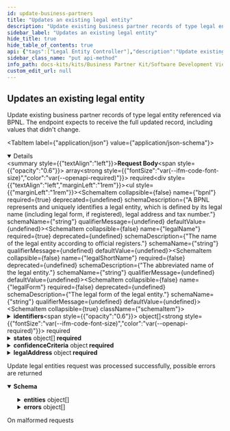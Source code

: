 ```yaml
---
id: update-business-partners
title: "Updates an existing legal entity"
description: "Update existing business partner records of type legal entity referenced via BPNL. The endpoint expects to receive the full updated record, including values that didn't change."
sidebar_label: "Updates an existing legal entity"
hide_title: true
hide_table_of_contents: true
api: {"tags":["Legal Entity Controller"],"description":"Update existing business partner records of type legal entity referenced via BPNL. The endpoint expects to receive the full updated record, including values that didn't change.","operationId":"updateBusinessPartners","requestBody":{"content":{"application/json":{"schema":{"type":"array","items":{"required":["bpnl","confidenceCriteria","identifiers","isCatenaXMemberData","legalAddress","legalName","requestKey","states"],"type":"object","properties":{"bpnl":{"type":"string","description":"A BPNL represents and uniquely identifies a legal entity, which is defined by its legal name (including legal form, if registered), legal address and tax number."},"legalName":{"type":"string","description":"The name of the legal entity according to official registers."},"legalShortName":{"type":"string","description":"The abbreviated name of the legal entity."},"legalForm":{"type":"string","description":"The legal form of the legal entity."},"identifiers":{"type":"array","description":"The list of identifiers of the legal entity.","items":{"required":["type","value"],"type":"object","properties":{"value":{"type":"string","description":"The value of the identifier like \"DE123465789\"."},"type":{"type":"string","description":"The type of the identifier."},"issuingBody":{"type":"string","description":"The name of the official register, where the identifier is registered. For example, a Handelsregisternummer in Germany is only valid with its corresponding Handelsregister."}},"description":"A legal entity identifier (uniquely) identifies the legal entity, such as the German Handelsregisternummer, a VAT number, etc."}},"states":{"type":"array","description":"The list of (temporary) states of the legal entity.","items":{"required":["type"],"type":"object","properties":{"validFrom":{"type":"string","description":"The date from which the state is valid.","format":"date-time"},"validTo":{"type":"string","description":"The date until the state is valid.","format":"date-time"},"type":{"type":"string","description":"One of the state types: active, inactive.","enum":["ACTIVE","INACTIVE"]}},"description":"A legal entity state indicates if the legal entity is active or inactive. This does not describe the relation between a sharing member and a business partner and whether they have active business, but it describes whether the legal entity is still operating."}},"confidenceCriteria":{"required":["checkedByExternalDataSource","confidenceLevel","lastConfidenceCheckAt","nextConfidenceCheckAt","numberOfSharingMembers","sharedByOwner"],"type":"object","properties":{"sharedByOwner":{"type":"boolean"},"checkedByExternalDataSource":{"type":"boolean"},"numberOfSharingMembers":{"type":"integer","format":"int32"},"lastConfidenceCheckAt":{"type":"string","format":"date-time"},"nextConfidenceCheckAt":{"type":"string","format":"date-time"},"confidenceLevel":{"type":"integer","format":"int32"}}},"isCatenaXMemberData":{"type":"boolean","description":"Indicates whether the legal entity is owned and thus provided by a Catena-X Member."},"legalAddress":{"required":["confidenceCriteria","identifiers","physicalPostalAddress","states"],"type":"object","properties":{"name":{"type":"string","description":"The name of the address. This is not according to official registers but according to the name the sharing member chooses."},"states":{"type":"array","description":"The list of (temporary) states of the address.","items":{"required":["type"],"type":"object","properties":{"validFrom":{"type":"string","description":"The date from which the state is valid.","format":"date-time"},"validTo":{"type":"string","description":"The date until the state is valid.","format":"date-time"},"type":{"type":"string","description":"One of the state types: active, inactive.","enum":["ACTIVE","INACTIVE"]}},"description":"An address state indicates if the address is active or inactive. This does not describe the relation between a sharing member and a business partner and whether they have active business, but it describes whether the business partner is still operating at that address."}},"identifiers":{"type":"array","description":"The list of identifiers of the address.","items":{"required":["type","value"],"type":"object","properties":{"value":{"type":"string","description":"The value of the identifier like \"0847976000005\"."},"type":{"type":"string","description":"The type of the identifier."}},"description":"An address identifier (uniquely) identifies the address, such as the Global Location Number (GLN)."}},"physicalPostalAddress":{"required":["city","country"],"type":"object","properties":{"geographicCoordinates":{"required":["latitude","longitude"],"type":"object","properties":{"longitude":{"type":"number","description":"Longitude coordinate","format":"float"},"latitude":{"type":"number","description":"Latitude coordinate","format":"float"},"altitude":{"type":"number","description":"Altitude, if applicable","format":"float"}},"description":"The exact location of the physical postal address in latitude, longitude, and altitude."},"country":{"type":"string","description":"The 2-digit country code of the physical postal address according to ISO 3166-1.","enum":["UNDEFINED","AC","AD","AE","AF","AG","AI","AL","AM","AN","AO","AQ","AR","AS","AT","AU","AW","AX","AZ","BA","BB","BD","BE","BF","BG","BH","BI","BJ","BL","BM","BN","BO","BQ","BR","BS","BT","BU","BV","BW","BY","BZ","CA","CC","CD","CF","CG","CH","CI","CK","CL","CM","CN","CO","CP","CR","CS","CU","CV","CW","CX","CY","CZ","DE","DG","DJ","DK","DM","DO","DZ","EA","EC","EE","EG","EH","ER","ES","ET","EU","EZ","FI","FJ","FK","FM","FO","FR","FX","GA","GB","GD","GE","GF","GG","GH","GI","GL","GM","GN","GP","GQ","GR","GS","GT","GU","GW","GY","HK","HM","HN","HR","HT","HU","IC","ID","IE","IL","IM","IN","IO","IQ","IR","IS","IT","JE","JM","JO","JP","KE","KG","KH","KI","KM","KN","KP","KR","KW","KY","KZ","LA","LB","LC","LI","LK","LR","LS","LT","LU","LV","LY","MA","MC","MD","ME","MF","MG","MH","MK","ML","MM","MN","MO","MP","MQ","MR","MS","MT","MU","MV","MW","MX","MY","MZ","NA","NC","NE","NF","NG","NI","NL","NO","NP","NR","NT","NU","NZ","OM","PA","PE","PF","PG","PH","PK","PL","PM","PN","PR","PS","PT","PW","PY","QA","RE","RO","RS","RU","RW","SA","SB","SC","SD","SE","SF","SG","SH","SI","SJ","SK","SL","SM","SN","SO","SR","SS","ST","SU","SV","SX","SY","SZ","TA","TC","TD","TF","TG","TH","TJ","TK","TL","TM","TN","TO","TP","TR","TT","TV","TW","TZ","UA","UG","UK","UM","US","UY","UZ","VA","VC","VE","VG","VI","VN","VU","WF","WS","XI","XU","XK","YE","YT","YU","ZA","ZM","ZR","ZW"]},"administrativeAreaLevel1":{"type":"string","description":"The 2-digit country subdivision code according to ISO 3166-2, such as a region within a country."},"administrativeAreaLevel2":{"type":"string","description":"The name of the locally regulated secondary country subdivision of the physical postal address, such as county within a country."},"administrativeAreaLevel3":{"type":"string","description":"The name of the locally regulated tertiary country subdivision of the physical address, such as townships within a country."},"postalCode":{"type":"string","description":"The alphanumeric identifier (sometimes including spaces or punctuation) of the physical postal address for the purpose of sorting mail, synonyms:postcode, post code, PIN or ZIP code."},"city":{"type":"string","description":"The name of the city of the physical postal address, synonyms: town, village, municipality."},"district":{"type":"string","description":"The name of the district of the physical postal address which divides the city in several smaller areas."},"street":{"type":"object","properties":{"name":{"type":"string","description":"The name of the street."},"houseNumber":{"type":"string","description":"The number representing the exact location of a building within the street."},"houseNumberSupplement":{"type":"string"},"milestone":{"type":"string","description":"The number representing the exact location of an addressed object within a street without house numbers, such as within long roads."},"direction":{"type":"string","description":"The cardinal direction describing where the exit to the location of the addressed object on large highways / motorways is located, such as Highway 101 South."},"namePrefix":{"type":"string","description":"The street related information, which is usually printed before the official street name on an address label."},"additionalNamePrefix":{"type":"string","description":"The additional street related information, which is usually printed before the official street name on an address label."},"nameSuffix":{"type":"string","description":"The street related information, which is usually printed after the official street name on an address label."},"additionalNameSuffix":{"type":"string","description":"The additional street related information, which is usually printed after the official street name on an address label."}},"description":"The street of the physical postal address, synonyms: road, avenue, lane, boulevard, highway"},"companyPostalCode":{"type":"string","description":"The company postal code of the physical postal address, which is sometimes required for large companies."},"industrialZone":{"type":"string","description":"The industrial zone of the physical postal address, designating an area for industrial development, synonym: industrial area."},"building":{"type":"string","description":"The alphanumeric identifier of the building addressed by the physical postal address."},"floor":{"type":"string","description":"The number of a floor in the building addressed by the physical postal address, synonym: level."},"door":{"type":"string","description":"The number of a door in the building on the respective floor addressed by the physical postal address, synonyms: room, suite."},"taxJurisdictionCode":{"type":"string","description":"Tax jurisdiction codes are used to identify the specific jurisdiction(s) that a company belong to, particularly in bureaucratic processes such as tax returns and IRS forms."}},"description":"A physical postal address describes the physical location of an office, warehouse, gate, etc."},"alternativePostalAddress":{"required":["city","country","deliveryServiceNumber","deliveryServiceType"],"type":"object","properties":{"geographicCoordinates":{"required":["latitude","longitude"],"type":"object","properties":{"longitude":{"type":"number","description":"Longitude coordinate","format":"float"},"latitude":{"type":"number","description":"Latitude coordinate","format":"float"},"altitude":{"type":"number","description":"Altitude, if applicable","format":"float"}},"description":"The exact location of the physical postal address in latitude, longitude, and altitude."},"country":{"type":"string","description":"The 2-digit country code of the physical postal address according to ISO 3166-1.","enum":["UNDEFINED","AC","AD","AE","AF","AG","AI","AL","AM","AN","AO","AQ","AR","AS","AT","AU","AW","AX","AZ","BA","BB","BD","BE","BF","BG","BH","BI","BJ","BL","BM","BN","BO","BQ","BR","BS","BT","BU","BV","BW","BY","BZ","CA","CC","CD","CF","CG","CH","CI","CK","CL","CM","CN","CO","CP","CR","CS","CU","CV","CW","CX","CY","CZ","DE","DG","DJ","DK","DM","DO","DZ","EA","EC","EE","EG","EH","ER","ES","ET","EU","EZ","FI","FJ","FK","FM","FO","FR","FX","GA","GB","GD","GE","GF","GG","GH","GI","GL","GM","GN","GP","GQ","GR","GS","GT","GU","GW","GY","HK","HM","HN","HR","HT","HU","IC","ID","IE","IL","IM","IN","IO","IQ","IR","IS","IT","JE","JM","JO","JP","KE","KG","KH","KI","KM","KN","KP","KR","KW","KY","KZ","LA","LB","LC","LI","LK","LR","LS","LT","LU","LV","LY","MA","MC","MD","ME","MF","MG","MH","MK","ML","MM","MN","MO","MP","MQ","MR","MS","MT","MU","MV","MW","MX","MY","MZ","NA","NC","NE","NF","NG","NI","NL","NO","NP","NR","NT","NU","NZ","OM","PA","PE","PF","PG","PH","PK","PL","PM","PN","PR","PS","PT","PW","PY","QA","RE","RO","RS","RU","RW","SA","SB","SC","SD","SE","SF","SG","SH","SI","SJ","SK","SL","SM","SN","SO","SR","SS","ST","SU","SV","SX","SY","SZ","TA","TC","TD","TF","TG","TH","TJ","TK","TL","TM","TN","TO","TP","TR","TT","TV","TW","TZ","UA","UG","UK","UM","US","UY","UZ","VA","VC","VE","VG","VI","VN","VU","WF","WS","XI","XU","XK","YE","YT","YU","ZA","ZM","ZR","ZW"]},"administrativeAreaLevel1":{"type":"string","description":"The 2-digit country subdivision code according to ISO 3166-2, such as a region within a country."},"postalCode":{"type":"string","description":"The alphanumeric identifier (sometimes including spaces or punctuation) of the physical postal address for the purpose of sorting mail, synonyms:postcode, post code, PIN or ZIP code."},"city":{"type":"string","description":"The name of the city of the physical postal address, synonyms: town, village, municipality."},"deliveryServiceType":{"type":"string","description":"One of the alternative postal address types: P.O. box, private bag, boite postale.","enum":["PO_BOX","PRIVATE_BAG","BOITE_POSTALE"]},"deliveryServiceQualifier":{"type":"string","description":"The qualifier uniquely identifying the delivery service endpoint of the alternative postal address in conjunction with the delivery service number. In some countries for example, entering a P.O. box number, postal code and city is not sufficient to uniquely identify a P.O. box, because the same P.O. box number is assigned multiple times in some cities."},"deliveryServiceNumber":{"type":"string","description":"The number indicating the delivery service endpoint of the alternative postal address to which the delivery is to be delivered, such as a P.O. box number or a private bag number."}},"description":"An alternative postal address describes an alternative way of delivery for example if the goods are to be picked up somewhere else."},"confidenceCriteria":{"required":["checkedByExternalDataSource","confidenceLevel","lastConfidenceCheckAt","nextConfidenceCheckAt","numberOfSharingMembers","sharedByOwner"],"type":"object","properties":{"sharedByOwner":{"type":"boolean"},"checkedByExternalDataSource":{"type":"boolean"},"numberOfSharingMembers":{"type":"integer","format":"int32"},"lastConfidenceCheckAt":{"type":"string","format":"date-time"},"nextConfidenceCheckAt":{"type":"string","format":"date-time"},"confidenceLevel":{"type":"integer","format":"int32"}}}},"description":"In general, an address is a collection of information to describe a physical location, using a street name with a house number and/or a post office box as reference. In addition, an address consists of several postal attributes, such as country, region (state), county, township, city, district, or postal code, which help deliver mail.In Catena-X, an address is a type of business partner representing the legal address of a legal entity, and/or the main address of a site, or any additional address of a legal entity or site (such as different gates).An address is owned by a legal entity. Thus, exactly one legal entity is assigned to an address. An address can belong to a site. Thus, one or no site is assigned to an address. An address is uniquely identified by the BPNA."},"requestKey":{"type":"string"}},"description":"Request for updating a business partner record of type legal entity. In general, a legal entity is a juridical person that has legal rights and duties related to contracts, agreements, and obligations. The term especially applies to any kind of organization (such as an enterprise or company, university, association, etc.) established under the law applicable to a country.In Catena-X, a legal entity is a type of business partner representing a legally registered organization with its official registration information, such as legal name (including legal form, if registered), legal address and tax number.A legal entity has exactly one legal address, but it is possible to specify additional addresses that a legal entity owns. Thus, at least one address is assigned to a legal entity. A legal entity can own sites. Thus, many or no sites are assigned to a legal entity. A legal entity is uniquely identified by the BPNL."}}}},"required":true},"responses":{"200":{"description":"Update legal entities request was processed successfully, possible errors are returned","content":{"application/json":{"schema":{"required":["entities","entityCount","errorCount","errors"],"type":"object","properties":{"entities":{"type":"array","items":{"required":["bpnl","confidenceCriteria","createdAt","currentness","identifiers","isCatenaXMemberData","legalAddress","legalName","relations","states","updatedAt"],"type":"object","properties":{"bpnl":{"type":"string","description":"A BPNL represents and uniquely identifies a legal entity, which is defined by its legal name (including legal form, if registered), legal address and tax number."},"legalName":{"type":"string","description":"The name of the legal entity according to official registers."},"legalShortName":{"type":"string","description":"The abbreviated name of the legal entity."},"legalForm":{"required":["name","technicalKey"],"type":"object","properties":{"technicalKey":{"type":"string","description":"The technical identifier of the legal form according to ISO 20275."},"name":{"type":"string","description":"The name of legal form according to ISO 20275."},"abbreviation":{"type":"string","description":"The abbreviated name of the legal form, such as AG for German Aktiengesellschaft."}},"description":"A legal form is a mandatory corporate legal framework by which companies can conduct business, charitable or other permissible activities."},"identifiers":{"type":"array","description":"The list of identifiers of the legal entity.","items":{"required":["type","value"],"type":"object","properties":{"value":{"type":"string","description":"The value of the identifier like \"DE123465789\"."},"type":{"required":["name","technicalKey"],"type":"object","properties":{"technicalKey":{"type":"string","description":"Unique key of this type for reference"},"name":{"type":"string","description":"Name or denotation of this type"}},"description":"Named type uniquely identified by its technical key"},"issuingBody":{"type":"string","description":"The name of the official register, where the identifier is registered. For example, a Handelsregisternummer in Germany is only valid with its corresponding Handelsregister."}},"description":"A legal entity identifier (uniquely) identifies the legal entity, such as the German Handelsregisternummer, a VAT number, etc."}},"states":{"type":"array","description":"The list of (temporary) states of the legal entity.","items":{"required":["type"],"type":"object","properties":{"validFrom":{"type":"string","description":"The date from which the state is valid.","format":"date-time"},"validTo":{"type":"string","description":"The date until the state is valid.","format":"date-time"},"type":{"required":["name","technicalKey"],"type":"object","properties":{"technicalKey":{"type":"string","description":"Unique key of this type for reference","enum":["ACTIVE","INACTIVE"]},"name":{"type":"string","description":"Name or denotation of this type"}},"description":"Named type uniquely identified by its technical key"}},"description":"A legal entity state indicates if the legal entity is active or inactive. This does not describe the relation between a sharing member and a business partner and whether they have active business, but it describes whether the legal entity is still operating."}},"relations":{"type":"array","description":"Relations to other business partners.","items":{"required":["endBpnl","startBpnl","type"],"type":"object","properties":{"type":{"required":["name","technicalKey"],"type":"object","properties":{"technicalKey":{"type":"string","description":"Unique key of this type for reference","enum":["CX_LEGAL_SUCCESSOR_OF","CX_LEGAL_PREDECESSOR_OF"]},"name":{"type":"string","description":"Name or denotation of this type"}},"description":"Named type uniquely identified by its technical key"},"startBpnl":{"type":"string","description":"BPN of partner which is the source of the relation"},"endBpnl":{"type":"string","description":"BPN of partner which is the target of the relation"},"validFrom":{"type":"string","description":"Time when the relation started","format":"date-time"},"validTo":{"type":"string","description":"Time when the relation ended","format":"date-time"}},"description":"Directed relation between two business partners"}},"currentness":{"type":"string","description":"The date the business partner data was last indicated to be still current.","format":"date-time"},"confidenceCriteria":{"required":["checkedByExternalDataSource","confidenceLevel","lastConfidenceCheckAt","nextConfidenceCheckAt","numberOfSharingMembers","sharedByOwner"],"type":"object","properties":{"sharedByOwner":{"type":"boolean"},"checkedByExternalDataSource":{"type":"boolean"},"numberOfSharingMembers":{"type":"integer","format":"int32"},"lastConfidenceCheckAt":{"type":"string","format":"date-time"},"nextConfidenceCheckAt":{"type":"string","format":"date-time"},"confidenceLevel":{"type":"integer","format":"int32"}}},"isCatenaXMemberData":{"type":"boolean","description":"Indicates whether the legal entity is owned and thus provided by a Catena-X Member."},"createdAt":{"type":"string","description":"The date when the data record has been created.","format":"date-time"},"updatedAt":{"type":"string","description":"The date when the data record has been last updated.","format":"date-time"},"legalAddress":{"required":["bpna","confidenceCriteria","createdAt","identifiers","isCatenaXMemberData","physicalPostalAddress","states","updatedAt"],"type":"object","properties":{"bpna":{"type":"string","description":"A BPNA represents and uniquely identifies an address, which can be the legal address of a legal entity, and/or the main address of a site, or any additional address of a legal entity or site (such as different gates). It is important to note that only the BPNL must be used to uniquely identify a legal entity. Even in the case that the BPNA represents the legal address of the legal entity, it shall not be used to uniquely identify the legal entity."},"name":{"type":"string","description":"The name of the address. This is not according to official registers but according to the name the sharing member chooses."},"states":{"type":"array","description":"The list of (temporary) states of the address.","items":{"required":["type"],"type":"object","properties":{"validFrom":{"type":"string","description":"The date from which the state is valid.","format":"date-time"},"validTo":{"type":"string","description":"The date until the state is valid.","format":"date-time"},"type":{"required":["name","technicalKey"],"type":"object","properties":{"technicalKey":{"type":"string","description":"Unique key of this type for reference","enum":["ACTIVE","INACTIVE"]},"name":{"type":"string","description":"Name or denotation of this type"}},"description":"Named type uniquely identified by its technical key"}},"description":"An address state indicates if the address is active or inactive. This does not describe the relation between a sharing member and a business partner and whether they have active business, but it describes whether the business partner is still operating at that address."}},"identifiers":{"type":"array","description":"The list of identifiers of the address.","items":{"required":["type","value"],"type":"object","properties":{"value":{"type":"string","description":"The value of the identifier like \"0847976000005\"."},"type":{"required":["name","technicalKey"],"type":"object","properties":{"technicalKey":{"type":"string","description":"Unique key of this type for reference"},"name":{"type":"string","description":"Name or denotation of this type"}},"description":"Named type uniquely identified by its technical key"}},"description":"An address identifier (uniquely) identifies the address, such as the Global Location Number (GLN)."}},"physicalPostalAddress":{"required":["city","country"],"type":"object","properties":{"geographicCoordinates":{"required":["latitude","longitude"],"type":"object","properties":{"longitude":{"type":"number","description":"Longitude coordinate","format":"float"},"latitude":{"type":"number","description":"Latitude coordinate","format":"float"},"altitude":{"type":"number","description":"Altitude, if applicable","format":"float"}},"description":"The exact location of the physical postal address in latitude, longitude, and altitude."},"country":{"required":["name","technicalKey"],"type":"object","properties":{"technicalKey":{"type":"string","description":"Unique key of this type for reference","enum":["UNDEFINED","AC","AD","AE","AF","AG","AI","AL","AM","AN","AO","AQ","AR","AS","AT","AU","AW","AX","AZ","BA","BB","BD","BE","BF","BG","BH","BI","BJ","BL","BM","BN","BO","BQ","BR","BS","BT","BU","BV","BW","BY","BZ","CA","CC","CD","CF","CG","CH","CI","CK","CL","CM","CN","CO","CP","CR","CS","CU","CV","CW","CX","CY","CZ","DE","DG","DJ","DK","DM","DO","DZ","EA","EC","EE","EG","EH","ER","ES","ET","EU","EZ","FI","FJ","FK","FM","FO","FR","FX","GA","GB","GD","GE","GF","GG","GH","GI","GL","GM","GN","GP","GQ","GR","GS","GT","GU","GW","GY","HK","HM","HN","HR","HT","HU","IC","ID","IE","IL","IM","IN","IO","IQ","IR","IS","IT","JE","JM","JO","JP","KE","KG","KH","KI","KM","KN","KP","KR","KW","KY","KZ","LA","LB","LC","LI","LK","LR","LS","LT","LU","LV","LY","MA","MC","MD","ME","MF","MG","MH","MK","ML","MM","MN","MO","MP","MQ","MR","MS","MT","MU","MV","MW","MX","MY","MZ","NA","NC","NE","NF","NG","NI","NL","NO","NP","NR","NT","NU","NZ","OM","PA","PE","PF","PG","PH","PK","PL","PM","PN","PR","PS","PT","PW","PY","QA","RE","RO","RS","RU","RW","SA","SB","SC","SD","SE","SF","SG","SH","SI","SJ","SK","SL","SM","SN","SO","SR","SS","ST","SU","SV","SX","SY","SZ","TA","TC","TD","TF","TG","TH","TJ","TK","TL","TM","TN","TO","TP","TR","TT","TV","TW","TZ","UA","UG","UK","UM","US","UY","UZ","VA","VC","VE","VG","VI","VN","VU","WF","WS","XI","XU","XK","YE","YT","YU","ZA","ZM","ZR","ZW"]},"name":{"type":"string","description":"Name or denotation of this type"}},"description":"Named type uniquely identified by its technical key"},"administrativeAreaLevel1":{"required":["countryCode","regionCode","regionName"],"type":"object","properties":{"countryCode":{"type":"string","description":"Country code","enum":["UNDEFINED","AC","AD","AE","AF","AG","AI","AL","AM","AN","AO","AQ","AR","AS","AT","AU","AW","AX","AZ","BA","BB","BD","BE","BF","BG","BH","BI","BJ","BL","BM","BN","BO","BQ","BR","BS","BT","BU","BV","BW","BY","BZ","CA","CC","CD","CF","CG","CH","CI","CK","CL","CM","CN","CO","CP","CR","CS","CU","CV","CW","CX","CY","CZ","DE","DG","DJ","DK","DM","DO","DZ","EA","EC","EE","EG","EH","ER","ES","ET","EU","EZ","FI","FJ","FK","FM","FO","FR","FX","GA","GB","GD","GE","GF","GG","GH","GI","GL","GM","GN","GP","GQ","GR","GS","GT","GU","GW","GY","HK","HM","HN","HR","HT","HU","IC","ID","IE","IL","IM","IN","IO","IQ","IR","IS","IT","JE","JM","JO","JP","KE","KG","KH","KI","KM","KN","KP","KR","KW","KY","KZ","LA","LB","LC","LI","LK","LR","LS","LT","LU","LV","LY","MA","MC","MD","ME","MF","MG","MH","MK","ML","MM","MN","MO","MP","MQ","MR","MS","MT","MU","MV","MW","MX","MY","MZ","NA","NC","NE","NF","NG","NI","NL","NO","NP","NR","NT","NU","NZ","OM","PA","PE","PF","PG","PH","PK","PL","PM","PN","PR","PS","PT","PW","PY","QA","RE","RO","RS","RU","RW","SA","SB","SC","SD","SE","SF","SG","SH","SI","SJ","SK","SL","SM","SN","SO","SR","SS","ST","SU","SV","SX","SY","SZ","TA","TC","TD","TF","TG","TH","TJ","TK","TL","TM","TN","TO","TP","TR","TT","TV","TW","TZ","UA","UG","UK","UM","US","UY","UZ","VA","VC","VE","VG","VI","VN","VU","WF","WS","XI","XU","XK","YE","YT","YU","ZA","ZM","ZR","ZW"]},"regionCode":{"type":"string","description":"Abbreviation or shorthand of the area"},"regionName":{"type":"string","description":"Describes the full name of the region within a country according to ISO 3166-214"}},"description":"Region within a country"},"administrativeAreaLevel2":{"type":"string","description":"The name of the locally regulated secondary country subdivision of the physical postal address, such as county within a country."},"administrativeAreaLevel3":{"type":"string","description":"The name of the locally regulated tertiary country subdivision of the physical address, such as townships within a country."},"postalCode":{"type":"string","description":"The alphanumeric identifier (sometimes including spaces or punctuation) of the physical postal address for the purpose of sorting mail, synonyms:postcode, post code, PIN or ZIP code."},"city":{"type":"string","description":"The name of the city of the physical postal address, synonyms: town, village, municipality."},"district":{"type":"string","description":"The name of the district of the physical postal address which divides the city in several smaller areas."},"street":{"type":"object","properties":{"name":{"type":"string","description":"The name of the street."},"houseNumber":{"type":"string","description":"The number representing the exact location of a building within the street."},"houseNumberSupplement":{"type":"string"},"milestone":{"type":"string","description":"The number representing the exact location of an addressed object within a street without house numbers, such as within long roads."},"direction":{"type":"string","description":"The cardinal direction describing where the exit to the location of the addressed object on large highways / motorways is located, such as Highway 101 South."},"namePrefix":{"type":"string","description":"The street related information, which is usually printed before the official street name on an address label."},"additionalNamePrefix":{"type":"string","description":"The additional street related information, which is usually printed before the official street name on an address label."},"nameSuffix":{"type":"string","description":"The street related information, which is usually printed after the official street name on an address label."},"additionalNameSuffix":{"type":"string","description":"The additional street related information, which is usually printed after the official street name on an address label."}},"description":"The street of the physical postal address, synonyms: road, avenue, lane, boulevard, highway"},"companyPostalCode":{"type":"string","description":"The company postal code of the physical postal address, which is sometimes required for large companies."},"industrialZone":{"type":"string","description":"The industrial zone of the physical postal address, designating an area for industrial development, synonym: industrial area."},"building":{"type":"string","description":"The alphanumeric identifier of the building addressed by the physical postal address."},"floor":{"type":"string","description":"The number of a floor in the building addressed by the physical postal address, synonym: level."},"door":{"type":"string","description":"The number of a door in the building on the respective floor addressed by the physical postal address, synonyms: room, suite."},"taxJurisdictionCode":{"type":"string","description":"Tax jurisdiction codes are used to identify the specific jurisdiction(s) that a company belong to, particularly in bureaucratic processes such as tax returns and IRS forms."}},"description":"A physical postal address describes the physical location of an office, warehouse, gate, etc."},"alternativePostalAddress":{"required":["city","country","deliveryServiceNumber","deliveryServiceType"],"type":"object","properties":{"geographicCoordinates":{"required":["latitude","longitude"],"type":"object","properties":{"longitude":{"type":"number","description":"Longitude coordinate","format":"float"},"latitude":{"type":"number","description":"Latitude coordinate","format":"float"},"altitude":{"type":"number","description":"Altitude, if applicable","format":"float"}},"description":"The exact location of the physical postal address in latitude, longitude, and altitude."},"country":{"required":["name","technicalKey"],"type":"object","properties":{"technicalKey":{"type":"string","description":"Unique key of this type for reference","enum":["UNDEFINED","AC","AD","AE","AF","AG","AI","AL","AM","AN","AO","AQ","AR","AS","AT","AU","AW","AX","AZ","BA","BB","BD","BE","BF","BG","BH","BI","BJ","BL","BM","BN","BO","BQ","BR","BS","BT","BU","BV","BW","BY","BZ","CA","CC","CD","CF","CG","CH","CI","CK","CL","CM","CN","CO","CP","CR","CS","CU","CV","CW","CX","CY","CZ","DE","DG","DJ","DK","DM","DO","DZ","EA","EC","EE","EG","EH","ER","ES","ET","EU","EZ","FI","FJ","FK","FM","FO","FR","FX","GA","GB","GD","GE","GF","GG","GH","GI","GL","GM","GN","GP","GQ","GR","GS","GT","GU","GW","GY","HK","HM","HN","HR","HT","HU","IC","ID","IE","IL","IM","IN","IO","IQ","IR","IS","IT","JE","JM","JO","JP","KE","KG","KH","KI","KM","KN","KP","KR","KW","KY","KZ","LA","LB","LC","LI","LK","LR","LS","LT","LU","LV","LY","MA","MC","MD","ME","MF","MG","MH","MK","ML","MM","MN","MO","MP","MQ","MR","MS","MT","MU","MV","MW","MX","MY","MZ","NA","NC","NE","NF","NG","NI","NL","NO","NP","NR","NT","NU","NZ","OM","PA","PE","PF","PG","PH","PK","PL","PM","PN","PR","PS","PT","PW","PY","QA","RE","RO","RS","RU","RW","SA","SB","SC","SD","SE","SF","SG","SH","SI","SJ","SK","SL","SM","SN","SO","SR","SS","ST","SU","SV","SX","SY","SZ","TA","TC","TD","TF","TG","TH","TJ","TK","TL","TM","TN","TO","TP","TR","TT","TV","TW","TZ","UA","UG","UK","UM","US","UY","UZ","VA","VC","VE","VG","VI","VN","VU","WF","WS","XI","XU","XK","YE","YT","YU","ZA","ZM","ZR","ZW"]},"name":{"type":"string","description":"Name or denotation of this type"}},"description":"Named type uniquely identified by its technical key"},"administrativeAreaLevel1":{"required":["countryCode","regionCode","regionName"],"type":"object","properties":{"countryCode":{"type":"string","description":"Country code","enum":["UNDEFINED","AC","AD","AE","AF","AG","AI","AL","AM","AN","AO","AQ","AR","AS","AT","AU","AW","AX","AZ","BA","BB","BD","BE","BF","BG","BH","BI","BJ","BL","BM","BN","BO","BQ","BR","BS","BT","BU","BV","BW","BY","BZ","CA","CC","CD","CF","CG","CH","CI","CK","CL","CM","CN","CO","CP","CR","CS","CU","CV","CW","CX","CY","CZ","DE","DG","DJ","DK","DM","DO","DZ","EA","EC","EE","EG","EH","ER","ES","ET","EU","EZ","FI","FJ","FK","FM","FO","FR","FX","GA","GB","GD","GE","GF","GG","GH","GI","GL","GM","GN","GP","GQ","GR","GS","GT","GU","GW","GY","HK","HM","HN","HR","HT","HU","IC","ID","IE","IL","IM","IN","IO","IQ","IR","IS","IT","JE","JM","JO","JP","KE","KG","KH","KI","KM","KN","KP","KR","KW","KY","KZ","LA","LB","LC","LI","LK","LR","LS","LT","LU","LV","LY","MA","MC","MD","ME","MF","MG","MH","MK","ML","MM","MN","MO","MP","MQ","MR","MS","MT","MU","MV","MW","MX","MY","MZ","NA","NC","NE","NF","NG","NI","NL","NO","NP","NR","NT","NU","NZ","OM","PA","PE","PF","PG","PH","PK","PL","PM","PN","PR","PS","PT","PW","PY","QA","RE","RO","RS","RU","RW","SA","SB","SC","SD","SE","SF","SG","SH","SI","SJ","SK","SL","SM","SN","SO","SR","SS","ST","SU","SV","SX","SY","SZ","TA","TC","TD","TF","TG","TH","TJ","TK","TL","TM","TN","TO","TP","TR","TT","TV","TW","TZ","UA","UG","UK","UM","US","UY","UZ","VA","VC","VE","VG","VI","VN","VU","WF","WS","XI","XU","XK","YE","YT","YU","ZA","ZM","ZR","ZW"]},"regionCode":{"type":"string","description":"Abbreviation or shorthand of the area"},"regionName":{"type":"string","description":"Describes the full name of the region within a country according to ISO 3166-214"}},"description":"Region within a country"},"postalCode":{"type":"string","description":"The alphanumeric identifier (sometimes including spaces or punctuation) of the physical postal address for the purpose of sorting mail, synonyms:postcode, post code, PIN or ZIP code."},"city":{"type":"string","description":"The name of the city of the physical postal address, synonyms: town, village, municipality."},"deliveryServiceType":{"type":"string","description":"One of the alternative postal address types: P.O. box, private bag, boite postale.","enum":["PO_BOX","PRIVATE_BAG","BOITE_POSTALE"]},"deliveryServiceQualifier":{"type":"string","description":"The qualifier uniquely identifying the delivery service endpoint of the alternative postal address in conjunction with the delivery service number. In some countries for example, entering a P.O. box number, postal code and city is not sufficient to uniquely identify a P.O. box, because the same P.O. box number is assigned multiple times in some cities."},"deliveryServiceNumber":{"type":"string","description":"The number indicating the delivery service endpoint of the alternative postal address to which the delivery is to be delivered, such as a P.O. box number or a private bag number."}},"description":"An alternative postal address describes an alternative way of delivery for example if the goods are to be picked up somewhere else."},"bpnLegalEntity":{"type":"string","description":"The BPNL of the legal entity owning the address."},"bpnSite":{"type":"string","description":"The BPNS of the site the address belongs to."},"isCatenaXMemberData":{"type":"boolean","description":"Indicates whether the address is owned and thus provided by a Catena-X Member."},"createdAt":{"type":"string","description":"The date when the data record has been created.","format":"date-time"},"updatedAt":{"type":"string","description":"The date when the data record has been last updated.","format":"date-time"},"confidenceCriteria":{"required":["checkedByExternalDataSource","confidenceLevel","lastConfidenceCheckAt","nextConfidenceCheckAt","numberOfSharingMembers","sharedByOwner"],"type":"object","properties":{"sharedByOwner":{"type":"boolean"},"checkedByExternalDataSource":{"type":"boolean"},"numberOfSharingMembers":{"type":"integer","format":"int32"},"lastConfidenceCheckAt":{"type":"string","format":"date-time"},"nextConfidenceCheckAt":{"type":"string","format":"date-time"},"confidenceLevel":{"type":"integer","format":"int32"}}},"addressType":{"type":"string","description":"Indicates the address type, the legal address to a legal entity or the main address to a site, an additional address, or both legal and site address.The site main address is where typically the main entrance or the reception is located, or where the mail is delivered to.","enum":["LegalAndSiteMainAddress","LegalAddress","SiteMainAddress","AdditionalAddress"]}},"description":"In general, an address is a collection of information to describe a physical location, using a street name with a house number and/or a post office box as reference. In addition, an address consists of several postal attributes, such as country, region (state), county, township, city, district, or postal code, which help deliver mail.In Catena-X, an address is a type of business partner representing the legal address of a legal entity, and/or the main address of a site, or any additional address of a legal entity or site (such as different gates).An address is owned by a legal entity. Thus, exactly one legal entity is assigned to an address. An address can belong to a site. Thus, one or no site is assigned to an address. An address is uniquely identified by the BPNA."},"index":{"type":"string","description":"User defined index to conveniently match this entry to the corresponding entry in the response."}},"description":"Created/updated business partner of type legal entity. In general, a legal entity is a juridical person that has legal rights and duties related to contracts, agreements, and obligations. The term especially applies to any kind of organization (such as an enterprise or company, university, association, etc.) established under the law applicable to a country.In Catena-X, a legal entity is a type of business partner representing a legally registered organization with its official registration information, such as legal name (including legal form, if registered), legal address and tax number.A legal entity has exactly one legal address, but it is possible to specify additional addresses that a legal entity owns. Thus, at least one address is assigned to a legal entity. A legal entity can own sites. Thus, many or no sites are assigned to a legal entity. A legal entity is uniquely identified by the BPNL."}},"errors":{"type":"array","items":{"title":"ErrorInfo","required":["errorCode","message"],"type":"object","properties":{"errorCode":{"type":"string","description":"LegalEntityUpdateError","enum":["LegalEntityNotFound","LegalEntityDuplicateIdentifier","LegalFormNotFound","LegalEntityIdentifierNotFound","LegalAddressRegionNotFound","LegalAddressIdentifierNotFound","LegalAddressDuplicateIdentifier","LegalEntityErrorMapping"]},"message":{"type":"string","description":"Error message that explains the error"},"entityKey":{"type":"string","description":"Key of the entity that failed from the request object: index or BPN"}},"description":"Holds information about failures when creating or updating an entity"}},"errorCount":{"type":"integer","format":"int32"},"entityCount":{"type":"integer","format":"int32"}},"description":"Holds information about successfully and failed entities after the creating/updating of several objects"}}}},"400":{"description":"On malformed requests"}},"method":"put","path":"/v6/legal-entities","servers":[{"url":"http://localhost:8080","description":"Generated server url"}],"jsonRequestBodyExample":[{"bpnl":"string","legalName":"string","legalShortName":"string","legalForm":"string","identifiers":[{"value":"string","type":"string","issuingBody":"string"}],"states":[{"validFrom":"2024-07-15","validTo":"2024-07-15","type":"ACTIVE"}],"confidenceCriteria":{"sharedByOwner":true,"checkedByExternalDataSource":true,"numberOfSharingMembers":0,"lastConfidenceCheckAt":"2024-07-15","nextConfidenceCheckAt":"2024-07-15","confidenceLevel":0},"isCatenaXMemberData":true,"legalAddress":{"name":"string","states":[{"validFrom":"2024-07-15","validTo":"2024-07-15","type":"ACTIVE"}],"identifiers":[{"value":"string","type":"string"}],"physicalPostalAddress":{"geographicCoordinates":{"longitude":0,"latitude":0,"altitude":0},"country":"UNDEFINED","administrativeAreaLevel1":"string","administrativeAreaLevel2":"string","administrativeAreaLevel3":"string","postalCode":"string","city":"string","district":"string","street":{"name":"string","houseNumber":"string","houseNumberSupplement":"string","milestone":"string","direction":"string","namePrefix":"string","additionalNamePrefix":"string","nameSuffix":"string","additionalNameSuffix":"string"},"companyPostalCode":"string","industrialZone":"string","building":"string","floor":"string","door":"string","taxJurisdictionCode":"string"},"alternativePostalAddress":{"geographicCoordinates":{"longitude":0,"latitude":0,"altitude":0},"country":"UNDEFINED","administrativeAreaLevel1":"string","postalCode":"string","city":"string","deliveryServiceType":"PO_BOX","deliveryServiceQualifier":"string","deliveryServiceNumber":"string"},"confidenceCriteria":{"sharedByOwner":true,"checkedByExternalDataSource":true,"numberOfSharingMembers":0,"lastConfidenceCheckAt":"2024-07-15","nextConfidenceCheckAt":"2024-07-15","confidenceLevel":0}},"requestKey":"string"}],"info":{"title":"Business Partner Data Management Pool","description":"Service that manages and shares business partner data with other CatenaX services","version":"6.1.0"},"postman":{"name":"Updates an existing legal entity","description":{"content":"Update existing business partner records of type legal entity referenced via BPNL. The endpoint expects to receive the full updated record, including values that didn't change.","type":"text/plain"},"url":{"path":["v6","legal-entities"],"host":["{{baseUrl}}"],"query":[],"variable":[]},"header":[{"key":"Content-Type","value":"application/json"},{"key":"Accept","value":"application/json"}],"method":"PUT","body":{"mode":"raw","raw":"\"\"","options":{"raw":{"language":"json"}}}}}
sidebar_class_name: "put api-method"
info_path: docs-kits/kits/Business Partner Kit/Software Development View/Pool Api/business-partner-data-management-pool
custom_edit_url: null
---
```



## Updates an existing legal entity



Update existing business partner records of type legal entity referenced via BPNL. The endpoint expects to receive the full updated record, including values that didn't change.

<MimeTabs><TabItem label={"application/json"} value={"application/json-schema"}><details style={{}} data-collapsed={false} open={true}><summary style={{"textAlign":"left"}}><strong>Request Body</strong><span style={{"opacity":"0.6"}}> array</span><strong style={{"fontSize":"var(--ifm-code-font-size)","color":"var(--openapi-required)"}}> required</strong></summary><div style={{"textAlign":"left","marginLeft":"1rem"}}></div><ul style={{"marginLeft":"1rem"}}><SchemaItem collapsible={false} name={"bpnl"} required={true} deprecated={undefined} schemaDescription={"A BPNL represents and uniquely identifies a legal entity, which is defined by its legal name (including legal form, if registered), legal address and tax number."} schemaName={"string"} qualifierMessage={undefined} defaultValue={undefined}></SchemaItem><SchemaItem collapsible={false} name={"legalName"} required={true} deprecated={undefined} schemaDescription={"The name of the legal entity according to official registers."} schemaName={"string"} qualifierMessage={undefined} defaultValue={undefined}></SchemaItem><SchemaItem collapsible={false} name={"legalShortName"} required={false} deprecated={undefined} schemaDescription={"The abbreviated name of the legal entity."} schemaName={"string"} qualifierMessage={undefined} defaultValue={undefined}></SchemaItem><SchemaItem collapsible={false} name={"legalForm"} required={false} deprecated={undefined} schemaDescription={"The legal form of the legal entity."} schemaName={"string"} qualifierMessage={undefined} defaultValue={undefined}></SchemaItem><SchemaItem collapsible={true} className={"schemaItem"}><details style={{}}><summary style={{}}><strong>identifiers</strong><span style={{"opacity":"0.6"}}> object[]</span><strong style={{"fontSize":"var(--ifm-code-font-size)","color":"var(--openapi-required)"}}> required</strong></summary><div style={{"marginLeft":"1rem"}}><div style={{"marginTop":".5rem","marginBottom":".5rem"}}>

The list of identifiers of the legal entity.

</div><SchemaItem collapsible={false} name={"value"} required={true} deprecated={undefined} schemaDescription={"The value of the identifier like \"DE123465789\"."} schemaName={"string"} qualifierMessage={undefined} defaultValue={undefined}></SchemaItem><SchemaItem collapsible={false} name={"type"} required={true} deprecated={undefined} schemaDescription={"The type of the identifier."} schemaName={"string"} qualifierMessage={undefined} defaultValue={undefined}></SchemaItem><SchemaItem collapsible={false} name={"issuingBody"} required={false} deprecated={undefined} schemaDescription={"The name of the official register, where the identifier is registered. For example, a Handelsregisternummer in Germany is only valid with its corresponding Handelsregister."} schemaName={"string"} qualifierMessage={undefined} defaultValue={undefined}></SchemaItem></div></details></SchemaItem><SchemaItem collapsible={true} className={"schemaItem"}><details style={{}}><summary style={{}}><strong>states</strong><span style={{"opacity":"0.6"}}> object[]</span><strong style={{"fontSize":"var(--ifm-code-font-size)","color":"var(--openapi-required)"}}> required</strong></summary><div style={{"marginLeft":"1rem"}}><div style={{"marginTop":".5rem","marginBottom":".5rem"}}>

The list of (temporary) states of the legal entity.

</div><SchemaItem collapsible={false} name={"validFrom"} required={false} deprecated={undefined} schemaDescription={"The date from which the state is valid."} schemaName={"date-time"} qualifierMessage={undefined} defaultValue={undefined}></SchemaItem><SchemaItem collapsible={false} name={"validTo"} required={false} deprecated={undefined} schemaDescription={"The date until the state is valid."} schemaName={"date-time"} qualifierMessage={undefined} defaultValue={undefined}></SchemaItem><SchemaItem collapsible={false} name={"type"} required={true} deprecated={undefined} schemaDescription={"One of the state types: active, inactive."} schemaName={"string"} qualifierMessage={"**Possible values:** [`ACTIVE`, `INACTIVE`]"} defaultValue={undefined}></SchemaItem></div></details></SchemaItem><SchemaItem collapsible={true} className={"schemaItem"}><details style={{}}><summary style={{}}><strong>confidenceCriteria</strong><span style={{"opacity":"0.6"}}> object</span><strong style={{"fontSize":"var(--ifm-code-font-size)","color":"var(--openapi-required)"}}> required</strong></summary><div style={{"marginLeft":"1rem"}}><SchemaItem collapsible={false} name={"sharedByOwner"} required={true} deprecated={undefined} schemaDescription={undefined} schemaName={"boolean"} qualifierMessage={undefined} defaultValue={undefined}></SchemaItem><SchemaItem collapsible={false} name={"checkedByExternalDataSource"} required={true} deprecated={undefined} schemaDescription={undefined} schemaName={"boolean"} qualifierMessage={undefined} defaultValue={undefined}></SchemaItem><SchemaItem collapsible={false} name={"numberOfSharingMembers"} required={true} deprecated={undefined} schemaDescription={undefined} schemaName={"int32"} qualifierMessage={undefined} defaultValue={undefined}></SchemaItem><SchemaItem collapsible={false} name={"lastConfidenceCheckAt"} required={true} deprecated={undefined} schemaDescription={undefined} schemaName={"date-time"} qualifierMessage={undefined} defaultValue={undefined}></SchemaItem><SchemaItem collapsible={false} name={"nextConfidenceCheckAt"} required={true} deprecated={undefined} schemaDescription={undefined} schemaName={"date-time"} qualifierMessage={undefined} defaultValue={undefined}></SchemaItem><SchemaItem collapsible={false} name={"confidenceLevel"} required={true} deprecated={undefined} schemaDescription={undefined} schemaName={"int32"} qualifierMessage={undefined} defaultValue={undefined}></SchemaItem></div></details></SchemaItem><SchemaItem collapsible={false} name={"isCatenaXMemberData"} required={true} deprecated={undefined} schemaDescription={"Indicates whether the legal entity is owned and thus provided by a Catena-X Member."} schemaName={"boolean"} qualifierMessage={undefined} defaultValue={undefined}></SchemaItem><SchemaItem collapsible={true} className={"schemaItem"}><details style={{}}><summary style={{}}><strong>legalAddress</strong><span style={{"opacity":"0.6"}}> object</span><strong style={{"fontSize":"var(--ifm-code-font-size)","color":"var(--openapi-required)"}}> required</strong></summary><div style={{"marginLeft":"1rem"}}><div style={{"marginTop":".5rem","marginBottom":".5rem"}}>

In general, an address is a collection of information to describe a physical location, using a street name with a house number and/or a post office box as reference. In addition, an address consists of several postal attributes, such as country, region (state), county, township, city, district, or postal code, which help deliver mail.In Catena-X, an address is a type of business partner representing the legal address of a legal entity, and/or the main address of a site, or any additional address of a legal entity or site (such as different gates).An address is owned by a legal entity. Thus, exactly one legal entity is assigned to an address. An address can belong to a site. Thus, one or no site is assigned to an address. An address is uniquely identified by the BPNA.

</div><SchemaItem collapsible={false} name={"name"} required={false} deprecated={undefined} schemaDescription={"The name of the address. This is not according to official registers but according to the name the sharing member chooses."} schemaName={"string"} qualifierMessage={undefined} defaultValue={undefined}></SchemaItem><SchemaItem collapsible={true} className={"schemaItem"}><details style={{}}><summary style={{}}><strong>states</strong><span style={{"opacity":"0.6"}}> object[]</span><strong style={{"fontSize":"var(--ifm-code-font-size)","color":"var(--openapi-required)"}}> required</strong></summary><div style={{"marginLeft":"1rem"}}><div style={{"marginTop":".5rem","marginBottom":".5rem"}}>

The list of (temporary) states of the address.

</div><SchemaItem collapsible={false} name={"validFrom"} required={false} deprecated={undefined} schemaDescription={"The date from which the state is valid."} schemaName={"date-time"} qualifierMessage={undefined} defaultValue={undefined}></SchemaItem><SchemaItem collapsible={false} name={"validTo"} required={false} deprecated={undefined} schemaDescription={"The date until the state is valid."} schemaName={"date-time"} qualifierMessage={undefined} defaultValue={undefined}></SchemaItem><SchemaItem collapsible={false} name={"type"} required={true} deprecated={undefined} schemaDescription={"One of the state types: active, inactive."} schemaName={"string"} qualifierMessage={"**Possible values:** [`ACTIVE`, `INACTIVE`]"} defaultValue={undefined}></SchemaItem></div></details></SchemaItem><SchemaItem collapsible={true} className={"schemaItem"}><details style={{}}><summary style={{}}><strong>identifiers</strong><span style={{"opacity":"0.6"}}> object[]</span><strong style={{"fontSize":"var(--ifm-code-font-size)","color":"var(--openapi-required)"}}> required</strong></summary><div style={{"marginLeft":"1rem"}}><div style={{"marginTop":".5rem","marginBottom":".5rem"}}>

The list of identifiers of the address.

</div><SchemaItem collapsible={false} name={"value"} required={true} deprecated={undefined} schemaDescription={"The value of the identifier like \"0847976000005\"."} schemaName={"string"} qualifierMessage={undefined} defaultValue={undefined}></SchemaItem><SchemaItem collapsible={false} name={"type"} required={true} deprecated={undefined} schemaDescription={"The type of the identifier."} schemaName={"string"} qualifierMessage={undefined} defaultValue={undefined}></SchemaItem></div></details></SchemaItem><SchemaItem collapsible={true} className={"schemaItem"}><details style={{}}><summary style={{}}><strong>physicalPostalAddress</strong><span style={{"opacity":"0.6"}}> object</span><strong style={{"fontSize":"var(--ifm-code-font-size)","color":"var(--openapi-required)"}}> required</strong></summary><div style={{"marginLeft":"1rem"}}><div style={{"marginTop":".5rem","marginBottom":".5rem"}}>

A physical postal address describes the physical location of an office, warehouse, gate, etc.

</div><SchemaItem collapsible={true} className={"schemaItem"}><details style={{}}><summary style={{}}><strong>geographicCoordinates</strong><span style={{"opacity":"0.6"}}> object</span></summary><div style={{"marginLeft":"1rem"}}><div style={{"marginTop":".5rem","marginBottom":".5rem"}}>

The exact location of the physical postal address in latitude, longitude, and altitude.

</div><SchemaItem collapsible={false} name={"longitude"} required={true} deprecated={undefined} schemaDescription={"Longitude coordinate"} schemaName={"float"} qualifierMessage={undefined} defaultValue={undefined}></SchemaItem><SchemaItem collapsible={false} name={"latitude"} required={true} deprecated={undefined} schemaDescription={"Latitude coordinate"} schemaName={"float"} qualifierMessage={undefined} defaultValue={undefined}></SchemaItem><SchemaItem collapsible={false} name={"altitude"} required={false} deprecated={undefined} schemaDescription={"Altitude, if applicable"} schemaName={"float"} qualifierMessage={undefined} defaultValue={undefined}></SchemaItem></div></details></SchemaItem><SchemaItem collapsible={false} name={"country"} required={true} deprecated={undefined} schemaDescription={"The 2-digit country code of the physical postal address according to ISO 3166-1."} schemaName={"string"} qualifierMessage={"**Possible values:** [`UNDEFINED`, `AC`, `AD`, `AE`, `AF`, `AG`, `AI`, `AL`, `AM`, `AN`, `AO`, `AQ`, `AR`, `AS`, `AT`, `AU`, `AW`, `AX`, `AZ`, `BA`, `BB`, `BD`, `BE`, `BF`, `BG`, `BH`, `BI`, `BJ`, `BL`, `BM`, `BN`, `BO`, `BQ`, `BR`, `BS`, `BT`, `BU`, `BV`, `BW`, `BY`, `BZ`, `CA`, `CC`, `CD`, `CF`, `CG`, `CH`, `CI`, `CK`, `CL`, `CM`, `CN`, `CO`, `CP`, `CR`, `CS`, `CU`, `CV`, `CW`, `CX`, `CY`, `CZ`, `DE`, `DG`, `DJ`, `DK`, `DM`, `DO`, `DZ`, `EA`, `EC`, `EE`, `EG`, `EH`, `ER`, `ES`, `ET`, `EU`, `EZ`, `FI`, `FJ`, `FK`, `FM`, `FO`, `FR`, `FX`, `GA`, `GB`, `GD`, `GE`, `GF`, `GG`, `GH`, `GI`, `GL`, `GM`, `GN`, `GP`, `GQ`, `GR`, `GS`, `GT`, `GU`, `GW`, `GY`, `HK`, `HM`, `HN`, `HR`, `HT`, `HU`, `IC`, `ID`, `IE`, `IL`, `IM`, `IN`, `IO`, `IQ`, `IR`, `IS`, `IT`, `JE`, `JM`, `JO`, `JP`, `KE`, `KG`, `KH`, `KI`, `KM`, `KN`, `KP`, `KR`, `KW`, `KY`, `KZ`, `LA`, `LB`, `LC`, `LI`, `LK`, `LR`, `LS`, `LT`, `LU`, `LV`, `LY`, `MA`, `MC`, `MD`, `ME`, `MF`, `MG`, `MH`, `MK`, `ML`, `MM`, `MN`, `MO`, `MP`, `MQ`, `MR`, `MS`, `MT`, `MU`, `MV`, `MW`, `MX`, `MY`, `MZ`, `NA`, `NC`, `NE`, `NF`, `NG`, `NI`, `NL`, `NO`, `NP`, `NR`, `NT`, `NU`, `NZ`, `OM`, `PA`, `PE`, `PF`, `PG`, `PH`, `PK`, `PL`, `PM`, `PN`, `PR`, `PS`, `PT`, `PW`, `PY`, `QA`, `RE`, `RO`, `RS`, `RU`, `RW`, `SA`, `SB`, `SC`, `SD`, `SE`, `SF`, `SG`, `SH`, `SI`, `SJ`, `SK`, `SL`, `SM`, `SN`, `SO`, `SR`, `SS`, `ST`, `SU`, `SV`, `SX`, `SY`, `SZ`, `TA`, `TC`, `TD`, `TF`, `TG`, `TH`, `TJ`, `TK`, `TL`, `TM`, `TN`, `TO`, `TP`, `TR`, `TT`, `TV`, `TW`, `TZ`, `UA`, `UG`, `UK`, `UM`, `US`, `UY`, `UZ`, `VA`, `VC`, `VE`, `VG`, `VI`, `VN`, `VU`, `WF`, `WS`, `XI`, `XU`, `XK`, `YE`, `YT`, `YU`, `ZA`, `ZM`, `ZR`, `ZW`]"} defaultValue={undefined}></SchemaItem><SchemaItem collapsible={false} name={"administrativeAreaLevel1"} required={false} deprecated={undefined} schemaDescription={"The 2-digit country subdivision code according to ISO 3166-2, such as a region within a country."} schemaName={"string"} qualifierMessage={undefined} defaultValue={undefined}></SchemaItem><SchemaItem collapsible={false} name={"administrativeAreaLevel2"} required={false} deprecated={undefined} schemaDescription={"The name of the locally regulated secondary country subdivision of the physical postal address, such as county within a country."} schemaName={"string"} qualifierMessage={undefined} defaultValue={undefined}></SchemaItem><SchemaItem collapsible={false} name={"administrativeAreaLevel3"} required={false} deprecated={undefined} schemaDescription={"The name of the locally regulated tertiary country subdivision of the physical address, such as townships within a country."} schemaName={"string"} qualifierMessage={undefined} defaultValue={undefined}></SchemaItem><SchemaItem collapsible={false} name={"postalCode"} required={false} deprecated={undefined} schemaDescription={"The alphanumeric identifier (sometimes including spaces or punctuation) of the physical postal address for the purpose of sorting mail, synonyms:postcode, post code, PIN or ZIP code."} schemaName={"string"} qualifierMessage={undefined} defaultValue={undefined}></SchemaItem><SchemaItem collapsible={false} name={"city"} required={true} deprecated={undefined} schemaDescription={"The name of the city of the physical postal address, synonyms: town, village, municipality."} schemaName={"string"} qualifierMessage={undefined} defaultValue={undefined}></SchemaItem><SchemaItem collapsible={false} name={"district"} required={false} deprecated={undefined} schemaDescription={"The name of the district of the physical postal address which divides the city in several smaller areas."} schemaName={"string"} qualifierMessage={undefined} defaultValue={undefined}></SchemaItem><SchemaItem collapsible={true} className={"schemaItem"}><details style={{}}><summary style={{}}><strong>street</strong><span style={{"opacity":"0.6"}}> object</span></summary><div style={{"marginLeft":"1rem"}}><div style={{"marginTop":".5rem","marginBottom":".5rem"}}>

The street of the physical postal address, synonyms: road, avenue, lane, boulevard, highway

</div><SchemaItem collapsible={false} name={"name"} required={false} deprecated={undefined} schemaDescription={"The name of the street."} schemaName={"string"} qualifierMessage={undefined} defaultValue={undefined}></SchemaItem><SchemaItem collapsible={false} name={"houseNumber"} required={false} deprecated={undefined} schemaDescription={"The number representing the exact location of a building within the street."} schemaName={"string"} qualifierMessage={undefined} defaultValue={undefined}></SchemaItem><SchemaItem collapsible={false} name={"houseNumberSupplement"} required={false} deprecated={undefined} schemaDescription={undefined} schemaName={"string"} qualifierMessage={undefined} defaultValue={undefined}></SchemaItem><SchemaItem collapsible={false} name={"milestone"} required={false} deprecated={undefined} schemaDescription={"The number representing the exact location of an addressed object within a street without house numbers, such as within long roads."} schemaName={"string"} qualifierMessage={undefined} defaultValue={undefined}></SchemaItem><SchemaItem collapsible={false} name={"direction"} required={false} deprecated={undefined} schemaDescription={"The cardinal direction describing where the exit to the location of the addressed object on large highways / motorways is located, such as Highway 101 South."} schemaName={"string"} qualifierMessage={undefined} defaultValue={undefined}></SchemaItem><SchemaItem collapsible={false} name={"namePrefix"} required={false} deprecated={undefined} schemaDescription={"The street related information, which is usually printed before the official street name on an address label."} schemaName={"string"} qualifierMessage={undefined} defaultValue={undefined}></SchemaItem><SchemaItem collapsible={false} name={"additionalNamePrefix"} required={false} deprecated={undefined} schemaDescription={"The additional street related information, which is usually printed before the official street name on an address label."} schemaName={"string"} qualifierMessage={undefined} defaultValue={undefined}></SchemaItem><SchemaItem collapsible={false} name={"nameSuffix"} required={false} deprecated={undefined} schemaDescription={"The street related information, which is usually printed after the official street name on an address label."} schemaName={"string"} qualifierMessage={undefined} defaultValue={undefined}></SchemaItem><SchemaItem collapsible={false} name={"additionalNameSuffix"} required={false} deprecated={undefined} schemaDescription={"The additional street related information, which is usually printed after the official street name on an address label."} schemaName={"string"} qualifierMessage={undefined} defaultValue={undefined}></SchemaItem></div></details></SchemaItem><SchemaItem collapsible={false} name={"companyPostalCode"} required={false} deprecated={undefined} schemaDescription={"The company postal code of the physical postal address, which is sometimes required for large companies."} schemaName={"string"} qualifierMessage={undefined} defaultValue={undefined}></SchemaItem><SchemaItem collapsible={false} name={"industrialZone"} required={false} deprecated={undefined} schemaDescription={"The industrial zone of the physical postal address, designating an area for industrial development, synonym: industrial area."} schemaName={"string"} qualifierMessage={undefined} defaultValue={undefined}></SchemaItem><SchemaItem collapsible={false} name={"building"} required={false} deprecated={undefined} schemaDescription={"The alphanumeric identifier of the building addressed by the physical postal address."} schemaName={"string"} qualifierMessage={undefined} defaultValue={undefined}></SchemaItem><SchemaItem collapsible={false} name={"floor"} required={false} deprecated={undefined} schemaDescription={"The number of a floor in the building addressed by the physical postal address, synonym: level."} schemaName={"string"} qualifierMessage={undefined} defaultValue={undefined}></SchemaItem><SchemaItem collapsible={false} name={"door"} required={false} deprecated={undefined} schemaDescription={"The number of a door in the building on the respective floor addressed by the physical postal address, synonyms: room, suite."} schemaName={"string"} qualifierMessage={undefined} defaultValue={undefined}></SchemaItem><SchemaItem collapsible={false} name={"taxJurisdictionCode"} required={false} deprecated={undefined} schemaDescription={"Tax jurisdiction codes are used to identify the specific jurisdiction(s) that a company belong to, particularly in bureaucratic processes such as tax returns and IRS forms."} schemaName={"string"} qualifierMessage={undefined} defaultValue={undefined}></SchemaItem></div></details></SchemaItem><SchemaItem collapsible={true} className={"schemaItem"}><details style={{}}><summary style={{}}><strong>alternativePostalAddress</strong><span style={{"opacity":"0.6"}}> object</span></summary><div style={{"marginLeft":"1rem"}}><div style={{"marginTop":".5rem","marginBottom":".5rem"}}>

An alternative postal address describes an alternative way of delivery for example if the goods are to be picked up somewhere else.

</div><SchemaItem collapsible={true} className={"schemaItem"}><details style={{}}><summary style={{}}><strong>geographicCoordinates</strong><span style={{"opacity":"0.6"}}> object</span></summary><div style={{"marginLeft":"1rem"}}><div style={{"marginTop":".5rem","marginBottom":".5rem"}}>

The exact location of the physical postal address in latitude, longitude, and altitude.

</div><SchemaItem collapsible={false} name={"longitude"} required={true} deprecated={undefined} schemaDescription={"Longitude coordinate"} schemaName={"float"} qualifierMessage={undefined} defaultValue={undefined}></SchemaItem><SchemaItem collapsible={false} name={"latitude"} required={true} deprecated={undefined} schemaDescription={"Latitude coordinate"} schemaName={"float"} qualifierMessage={undefined} defaultValue={undefined}></SchemaItem><SchemaItem collapsible={false} name={"altitude"} required={false} deprecated={undefined} schemaDescription={"Altitude, if applicable"} schemaName={"float"} qualifierMessage={undefined} defaultValue={undefined}></SchemaItem></div></details></SchemaItem><SchemaItem collapsible={false} name={"country"} required={true} deprecated={undefined} schemaDescription={"The 2-digit country code of the physical postal address according to ISO 3166-1."} schemaName={"string"} qualifierMessage={"**Possible values:** [`UNDEFINED`, `AC`, `AD`, `AE`, `AF`, `AG`, `AI`, `AL`, `AM`, `AN`, `AO`, `AQ`, `AR`, `AS`, `AT`, `AU`, `AW`, `AX`, `AZ`, `BA`, `BB`, `BD`, `BE`, `BF`, `BG`, `BH`, `BI`, `BJ`, `BL`, `BM`, `BN`, `BO`, `BQ`, `BR`, `BS`, `BT`, `BU`, `BV`, `BW`, `BY`, `BZ`, `CA`, `CC`, `CD`, `CF`, `CG`, `CH`, `CI`, `CK`, `CL`, `CM`, `CN`, `CO`, `CP`, `CR`, `CS`, `CU`, `CV`, `CW`, `CX`, `CY`, `CZ`, `DE`, `DG`, `DJ`, `DK`, `DM`, `DO`, `DZ`, `EA`, `EC`, `EE`, `EG`, `EH`, `ER`, `ES`, `ET`, `EU`, `EZ`, `FI`, `FJ`, `FK`, `FM`, `FO`, `FR`, `FX`, `GA`, `GB`, `GD`, `GE`, `GF`, `GG`, `GH`, `GI`, `GL`, `GM`, `GN`, `GP`, `GQ`, `GR`, `GS`, `GT`, `GU`, `GW`, `GY`, `HK`, `HM`, `HN`, `HR`, `HT`, `HU`, `IC`, `ID`, `IE`, `IL`, `IM`, `IN`, `IO`, `IQ`, `IR`, `IS`, `IT`, `JE`, `JM`, `JO`, `JP`, `KE`, `KG`, `KH`, `KI`, `KM`, `KN`, `KP`, `KR`, `KW`, `KY`, `KZ`, `LA`, `LB`, `LC`, `LI`, `LK`, `LR`, `LS`, `LT`, `LU`, `LV`, `LY`, `MA`, `MC`, `MD`, `ME`, `MF`, `MG`, `MH`, `MK`, `ML`, `MM`, `MN`, `MO`, `MP`, `MQ`, `MR`, `MS`, `MT`, `MU`, `MV`, `MW`, `MX`, `MY`, `MZ`, `NA`, `NC`, `NE`, `NF`, `NG`, `NI`, `NL`, `NO`, `NP`, `NR`, `NT`, `NU`, `NZ`, `OM`, `PA`, `PE`, `PF`, `PG`, `PH`, `PK`, `PL`, `PM`, `PN`, `PR`, `PS`, `PT`, `PW`, `PY`, `QA`, `RE`, `RO`, `RS`, `RU`, `RW`, `SA`, `SB`, `SC`, `SD`, `SE`, `SF`, `SG`, `SH`, `SI`, `SJ`, `SK`, `SL`, `SM`, `SN`, `SO`, `SR`, `SS`, `ST`, `SU`, `SV`, `SX`, `SY`, `SZ`, `TA`, `TC`, `TD`, `TF`, `TG`, `TH`, `TJ`, `TK`, `TL`, `TM`, `TN`, `TO`, `TP`, `TR`, `TT`, `TV`, `TW`, `TZ`, `UA`, `UG`, `UK`, `UM`, `US`, `UY`, `UZ`, `VA`, `VC`, `VE`, `VG`, `VI`, `VN`, `VU`, `WF`, `WS`, `XI`, `XU`, `XK`, `YE`, `YT`, `YU`, `ZA`, `ZM`, `ZR`, `ZW`]"} defaultValue={undefined}></SchemaItem><SchemaItem collapsible={false} name={"administrativeAreaLevel1"} required={false} deprecated={undefined} schemaDescription={"The 2-digit country subdivision code according to ISO 3166-2, such as a region within a country."} schemaName={"string"} qualifierMessage={undefined} defaultValue={undefined}></SchemaItem><SchemaItem collapsible={false} name={"postalCode"} required={false} deprecated={undefined} schemaDescription={"The alphanumeric identifier (sometimes including spaces or punctuation) of the physical postal address for the purpose of sorting mail, synonyms:postcode, post code, PIN or ZIP code."} schemaName={"string"} qualifierMessage={undefined} defaultValue={undefined}></SchemaItem><SchemaItem collapsible={false} name={"city"} required={true} deprecated={undefined} schemaDescription={"The name of the city of the physical postal address, synonyms: town, village, municipality."} schemaName={"string"} qualifierMessage={undefined} defaultValue={undefined}></SchemaItem><SchemaItem collapsible={false} name={"deliveryServiceType"} required={true} deprecated={undefined} schemaDescription={"One of the alternative postal address types: P.O. box, private bag, boite postale."} schemaName={"string"} qualifierMessage={"**Possible values:** [`PO_BOX`, `PRIVATE_BAG`, `BOITE_POSTALE`]"} defaultValue={undefined}></SchemaItem><SchemaItem collapsible={false} name={"deliveryServiceQualifier"} required={false} deprecated={undefined} schemaDescription={"The qualifier uniquely identifying the delivery service endpoint of the alternative postal address in conjunction with the delivery service number. In some countries for example, entering a P.O. box number, postal code and city is not sufficient to uniquely identify a P.O. box, because the same P.O. box number is assigned multiple times in some cities."} schemaName={"string"} qualifierMessage={undefined} defaultValue={undefined}></SchemaItem><SchemaItem collapsible={false} name={"deliveryServiceNumber"} required={true} deprecated={undefined} schemaDescription={"The number indicating the delivery service endpoint of the alternative postal address to which the delivery is to be delivered, such as a P.O. box number or a private bag number."} schemaName={"string"} qualifierMessage={undefined} defaultValue={undefined}></SchemaItem></div></details></SchemaItem><SchemaItem collapsible={true} className={"schemaItem"}><details style={{}}><summary style={{}}><strong>confidenceCriteria</strong><span style={{"opacity":"0.6"}}> object</span><strong style={{"fontSize":"var(--ifm-code-font-size)","color":"var(--openapi-required)"}}> required</strong></summary><div style={{"marginLeft":"1rem"}}><SchemaItem collapsible={false} name={"sharedByOwner"} required={true} deprecated={undefined} schemaDescription={undefined} schemaName={"boolean"} qualifierMessage={undefined} defaultValue={undefined}></SchemaItem><SchemaItem collapsible={false} name={"checkedByExternalDataSource"} required={true} deprecated={undefined} schemaDescription={undefined} schemaName={"boolean"} qualifierMessage={undefined} defaultValue={undefined}></SchemaItem><SchemaItem collapsible={false} name={"numberOfSharingMembers"} required={true} deprecated={undefined} schemaDescription={undefined} schemaName={"int32"} qualifierMessage={undefined} defaultValue={undefined}></SchemaItem><SchemaItem collapsible={false} name={"lastConfidenceCheckAt"} required={true} deprecated={undefined} schemaDescription={undefined} schemaName={"date-time"} qualifierMessage={undefined} defaultValue={undefined}></SchemaItem><SchemaItem collapsible={false} name={"nextConfidenceCheckAt"} required={true} deprecated={undefined} schemaDescription={undefined} schemaName={"date-time"} qualifierMessage={undefined} defaultValue={undefined}></SchemaItem><SchemaItem collapsible={false} name={"confidenceLevel"} required={true} deprecated={undefined} schemaDescription={undefined} schemaName={"int32"} qualifierMessage={undefined} defaultValue={undefined}></SchemaItem></div></details></SchemaItem></div></details></SchemaItem><SchemaItem collapsible={false} name={"requestKey"} required={true} deprecated={undefined} schemaDescription={undefined} schemaName={"string"} qualifierMessage={undefined} defaultValue={undefined}></SchemaItem></ul></details></TabItem></MimeTabs><div><ApiTabs><TabItem label={"200"} value={"200"}><div>

Update legal entities request was processed successfully, possible errors are returned

</div><div><MimeTabs schemaType={"response"}><TabItem label={"application/json"} value={"application/json"}><SchemaTabs><TabItem label={"Schema"} value={"Schema"}><details style={{}} data-collapsed={false} open={true}><summary style={{"textAlign":"left"}}><strong>Schema</strong></summary><div style={{"textAlign":"left","marginLeft":"1rem"}}></div><ul style={{"marginLeft":"1rem"}}><SchemaItem collapsible={true} className={"schemaItem"}><details style={{}}><summary style={{}}><strong>entities</strong><span style={{"opacity":"0.6"}}> object[]</span></summary><div style={{"marginLeft":"1rem"}}><SchemaItem collapsible={false} name={"bpnl"} required={false} deprecated={undefined} schemaDescription={"A BPNL represents and uniquely identifies a legal entity, which is defined by its legal name (including legal form, if registered), legal address and tax number."} schemaName={"string"} qualifierMessage={undefined} defaultValue={undefined}></SchemaItem><SchemaItem collapsible={false} name={"legalName"} required={false} deprecated={undefined} schemaDescription={"The name of the legal entity according to official registers."} schemaName={"string"} qualifierMessage={undefined} defaultValue={undefined}></SchemaItem><SchemaItem collapsible={false} name={"legalShortName"} required={false} deprecated={undefined} schemaDescription={"The abbreviated name of the legal entity."} schemaName={"string"} qualifierMessage={undefined} defaultValue={undefined}></SchemaItem><SchemaItem collapsible={true} className={"schemaItem"}><details style={{}}><summary style={{}}><strong>legalForm</strong><span style={{"opacity":"0.6"}}> object</span></summary><div style={{"marginLeft":"1rem"}}><div style={{"marginTop":".5rem","marginBottom":".5rem"}}>

A legal form is a mandatory corporate legal framework by which companies can conduct business, charitable or other permissible activities.

</div><SchemaItem collapsible={false} name={"technicalKey"} required={false} deprecated={undefined} schemaDescription={"The technical identifier of the legal form according to ISO 20275."} schemaName={"string"} qualifierMessage={undefined} defaultValue={undefined}></SchemaItem><SchemaItem collapsible={false} name={"name"} required={false} deprecated={undefined} schemaDescription={"The name of legal form according to ISO 20275."} schemaName={"string"} qualifierMessage={undefined} defaultValue={undefined}></SchemaItem><SchemaItem collapsible={false} name={"abbreviation"} required={false} deprecated={undefined} schemaDescription={"The abbreviated name of the legal form, such as AG for German Aktiengesellschaft."} schemaName={"string"} qualifierMessage={undefined} defaultValue={undefined}></SchemaItem></div></details></SchemaItem><SchemaItem collapsible={true} className={"schemaItem"}><details style={{}}><summary style={{}}><strong>identifiers</strong><span style={{"opacity":"0.6"}}> object[]</span></summary><div style={{"marginLeft":"1rem"}}><div style={{"marginTop":".5rem","marginBottom":".5rem"}}>

The list of identifiers of the legal entity.

</div><SchemaItem collapsible={false} name={"value"} required={false} deprecated={undefined} schemaDescription={"The value of the identifier like \"DE123465789\"."} schemaName={"string"} qualifierMessage={undefined} defaultValue={undefined}></SchemaItem><SchemaItem collapsible={true} className={"schemaItem"}><details style={{}}><summary style={{}}><strong>type</strong><span style={{"opacity":"0.6"}}> object</span></summary><div style={{"marginLeft":"1rem"}}><div style={{"marginTop":".5rem","marginBottom":".5rem"}}>

Named type uniquely identified by its technical key

</div><SchemaItem collapsible={false} name={"technicalKey"} required={false} deprecated={undefined} schemaDescription={"Unique key of this type for reference"} schemaName={"string"} qualifierMessage={undefined} defaultValue={undefined}></SchemaItem><SchemaItem collapsible={false} name={"name"} required={false} deprecated={undefined} schemaDescription={"Name or denotation of this type"} schemaName={"string"} qualifierMessage={undefined} defaultValue={undefined}></SchemaItem></div></details></SchemaItem><SchemaItem collapsible={false} name={"issuingBody"} required={false} deprecated={undefined} schemaDescription={"The name of the official register, where the identifier is registered. For example, a Handelsregisternummer in Germany is only valid with its corresponding Handelsregister."} schemaName={"string"} qualifierMessage={undefined} defaultValue={undefined}></SchemaItem></div></details></SchemaItem><SchemaItem collapsible={true} className={"schemaItem"}><details style={{}}><summary style={{}}><strong>states</strong><span style={{"opacity":"0.6"}}> object[]</span></summary><div style={{"marginLeft":"1rem"}}><div style={{"marginTop":".5rem","marginBottom":".5rem"}}>

The list of (temporary) states of the legal entity.

</div><SchemaItem collapsible={false} name={"validFrom"} required={false} deprecated={undefined} schemaDescription={"The date from which the state is valid."} schemaName={"date-time"} qualifierMessage={undefined} defaultValue={undefined}></SchemaItem><SchemaItem collapsible={false} name={"validTo"} required={false} deprecated={undefined} schemaDescription={"The date until the state is valid."} schemaName={"date-time"} qualifierMessage={undefined} defaultValue={undefined}></SchemaItem><SchemaItem collapsible={true} className={"schemaItem"}><details style={{}}><summary style={{}}><strong>type</strong><span style={{"opacity":"0.6"}}> object</span></summary><div style={{"marginLeft":"1rem"}}><div style={{"marginTop":".5rem","marginBottom":".5rem"}}>

Named type uniquely identified by its technical key

</div><SchemaItem collapsible={false} name={"technicalKey"} required={false} deprecated={undefined} schemaDescription={"Unique key of this type for reference"} schemaName={"string"} qualifierMessage={"**Possible values:** [`ACTIVE`, `INACTIVE`]"} defaultValue={undefined}></SchemaItem><SchemaItem collapsible={false} name={"name"} required={false} deprecated={undefined} schemaDescription={"Name or denotation of this type"} schemaName={"string"} qualifierMessage={undefined} defaultValue={undefined}></SchemaItem></div></details></SchemaItem></div></details></SchemaItem><SchemaItem collapsible={true} className={"schemaItem"}><details style={{}}><summary style={{}}><strong>relations</strong><span style={{"opacity":"0.6"}}> object[]</span></summary><div style={{"marginLeft":"1rem"}}><div style={{"marginTop":".5rem","marginBottom":".5rem"}}>

Relations to other business partners.

</div><SchemaItem collapsible={true} className={"schemaItem"}><details style={{}}><summary style={{}}><strong>type</strong><span style={{"opacity":"0.6"}}> object</span></summary><div style={{"marginLeft":"1rem"}}><div style={{"marginTop":".5rem","marginBottom":".5rem"}}>

Named type uniquely identified by its technical key

</div><SchemaItem collapsible={false} name={"technicalKey"} required={false} deprecated={undefined} schemaDescription={"Unique key of this type for reference"} schemaName={"string"} qualifierMessage={"**Possible values:** [`CX_LEGAL_SUCCESSOR_OF`, `CX_LEGAL_PREDECESSOR_OF`]"} defaultValue={undefined}></SchemaItem><SchemaItem collapsible={false} name={"name"} required={false} deprecated={undefined} schemaDescription={"Name or denotation of this type"} schemaName={"string"} qualifierMessage={undefined} defaultValue={undefined}></SchemaItem></div></details></SchemaItem><SchemaItem collapsible={false} name={"startBpnl"} required={false} deprecated={undefined} schemaDescription={"BPN of partner which is the source of the relation"} schemaName={"string"} qualifierMessage={undefined} defaultValue={undefined}></SchemaItem><SchemaItem collapsible={false} name={"endBpnl"} required={false} deprecated={undefined} schemaDescription={"BPN of partner which is the target of the relation"} schemaName={"string"} qualifierMessage={undefined} defaultValue={undefined}></SchemaItem><SchemaItem collapsible={false} name={"validFrom"} required={false} deprecated={undefined} schemaDescription={"Time when the relation started"} schemaName={"date-time"} qualifierMessage={undefined} defaultValue={undefined}></SchemaItem><SchemaItem collapsible={false} name={"validTo"} required={false} deprecated={undefined} schemaDescription={"Time when the relation ended"} schemaName={"date-time"} qualifierMessage={undefined} defaultValue={undefined}></SchemaItem></div></details></SchemaItem><SchemaItem collapsible={false} name={"currentness"} required={false} deprecated={undefined} schemaDescription={"The date the business partner data was last indicated to be still current."} schemaName={"date-time"} qualifierMessage={undefined} defaultValue={undefined}></SchemaItem><SchemaItem collapsible={true} className={"schemaItem"}><details style={{}}><summary style={{}}><strong>confidenceCriteria</strong><span style={{"opacity":"0.6"}}> object</span></summary><div style={{"marginLeft":"1rem"}}><SchemaItem collapsible={false} name={"sharedByOwner"} required={false} deprecated={undefined} schemaDescription={undefined} schemaName={"boolean"} qualifierMessage={undefined} defaultValue={undefined}></SchemaItem><SchemaItem collapsible={false} name={"checkedByExternalDataSource"} required={false} deprecated={undefined} schemaDescription={undefined} schemaName={"boolean"} qualifierMessage={undefined} defaultValue={undefined}></SchemaItem><SchemaItem collapsible={false} name={"numberOfSharingMembers"} required={false} deprecated={undefined} schemaDescription={undefined} schemaName={"int32"} qualifierMessage={undefined} defaultValue={undefined}></SchemaItem><SchemaItem collapsible={false} name={"lastConfidenceCheckAt"} required={false} deprecated={undefined} schemaDescription={undefined} schemaName={"date-time"} qualifierMessage={undefined} defaultValue={undefined}></SchemaItem><SchemaItem collapsible={false} name={"nextConfidenceCheckAt"} required={false} deprecated={undefined} schemaDescription={undefined} schemaName={"date-time"} qualifierMessage={undefined} defaultValue={undefined}></SchemaItem><SchemaItem collapsible={false} name={"confidenceLevel"} required={false} deprecated={undefined} schemaDescription={undefined} schemaName={"int32"} qualifierMessage={undefined} defaultValue={undefined}></SchemaItem></div></details></SchemaItem><SchemaItem collapsible={false} name={"isCatenaXMemberData"} required={false} deprecated={undefined} schemaDescription={"Indicates whether the legal entity is owned and thus provided by a Catena-X Member."} schemaName={"boolean"} qualifierMessage={undefined} defaultValue={undefined}></SchemaItem><SchemaItem collapsible={false} name={"createdAt"} required={false} deprecated={undefined} schemaDescription={"The date when the data record has been created."} schemaName={"date-time"} qualifierMessage={undefined} defaultValue={undefined}></SchemaItem><SchemaItem collapsible={false} name={"updatedAt"} required={false} deprecated={undefined} schemaDescription={"The date when the data record has been last updated."} schemaName={"date-time"} qualifierMessage={undefined} defaultValue={undefined}></SchemaItem><SchemaItem collapsible={true} className={"schemaItem"}><details style={{}}><summary style={{}}><strong>legalAddress</strong><span style={{"opacity":"0.6"}}> object</span></summary><div style={{"marginLeft":"1rem"}}><div style={{"marginTop":".5rem","marginBottom":".5rem"}}>

In general, an address is a collection of information to describe a physical location, using a street name with a house number and/or a post office box as reference. In addition, an address consists of several postal attributes, such as country, region (state), county, township, city, district, or postal code, which help deliver mail.In Catena-X, an address is a type of business partner representing the legal address of a legal entity, and/or the main address of a site, or any additional address of a legal entity or site (such as different gates).An address is owned by a legal entity. Thus, exactly one legal entity is assigned to an address. An address can belong to a site. Thus, one or no site is assigned to an address. An address is uniquely identified by the BPNA.

</div><SchemaItem collapsible={false} name={"bpna"} required={false} deprecated={undefined} schemaDescription={"A BPNA represents and uniquely identifies an address, which can be the legal address of a legal entity, and/or the main address of a site, or any additional address of a legal entity or site (such as different gates). It is important to note that only the BPNL must be used to uniquely identify a legal entity. Even in the case that the BPNA represents the legal address of the legal entity, it shall not be used to uniquely identify the legal entity."} schemaName={"string"} qualifierMessage={undefined} defaultValue={undefined}></SchemaItem><SchemaItem collapsible={false} name={"name"} required={false} deprecated={undefined} schemaDescription={"The name of the address. This is not according to official registers but according to the name the sharing member chooses."} schemaName={"string"} qualifierMessage={undefined} defaultValue={undefined}></SchemaItem><SchemaItem collapsible={true} className={"schemaItem"}><details style={{}}><summary style={{}}><strong>states</strong><span style={{"opacity":"0.6"}}> object[]</span></summary><div style={{"marginLeft":"1rem"}}><div style={{"marginTop":".5rem","marginBottom":".5rem"}}>

The list of (temporary) states of the address.

</div><SchemaItem collapsible={false} name={"validFrom"} required={false} deprecated={undefined} schemaDescription={"The date from which the state is valid."} schemaName={"date-time"} qualifierMessage={undefined} defaultValue={undefined}></SchemaItem><SchemaItem collapsible={false} name={"validTo"} required={false} deprecated={undefined} schemaDescription={"The date until the state is valid."} schemaName={"date-time"} qualifierMessage={undefined} defaultValue={undefined}></SchemaItem><SchemaItem collapsible={true} className={"schemaItem"}><details style={{}}><summary style={{}}><strong>type</strong><span style={{"opacity":"0.6"}}> object</span></summary><div style={{"marginLeft":"1rem"}}><div style={{"marginTop":".5rem","marginBottom":".5rem"}}>

Named type uniquely identified by its technical key

</div><SchemaItem collapsible={false} name={"technicalKey"} required={false} deprecated={undefined} schemaDescription={"Unique key of this type for reference"} schemaName={"string"} qualifierMessage={"**Possible values:** [`ACTIVE`, `INACTIVE`]"} defaultValue={undefined}></SchemaItem><SchemaItem collapsible={false} name={"name"} required={false} deprecated={undefined} schemaDescription={"Name or denotation of this type"} schemaName={"string"} qualifierMessage={undefined} defaultValue={undefined}></SchemaItem></div></details></SchemaItem></div></details></SchemaItem><SchemaItem collapsible={true} className={"schemaItem"}><details style={{}}><summary style={{}}><strong>identifiers</strong><span style={{"opacity":"0.6"}}> object[]</span></summary><div style={{"marginLeft":"1rem"}}><div style={{"marginTop":".5rem","marginBottom":".5rem"}}>

The list of identifiers of the address.

</div><SchemaItem collapsible={false} name={"value"} required={false} deprecated={undefined} schemaDescription={"The value of the identifier like \"0847976000005\"."} schemaName={"string"} qualifierMessage={undefined} defaultValue={undefined}></SchemaItem><SchemaItem collapsible={true} className={"schemaItem"}><details style={{}}><summary style={{}}><strong>type</strong><span style={{"opacity":"0.6"}}> object</span></summary><div style={{"marginLeft":"1rem"}}><div style={{"marginTop":".5rem","marginBottom":".5rem"}}>

Named type uniquely identified by its technical key

</div><SchemaItem collapsible={false} name={"technicalKey"} required={false} deprecated={undefined} schemaDescription={"Unique key of this type for reference"} schemaName={"string"} qualifierMessage={undefined} defaultValue={undefined}></SchemaItem><SchemaItem collapsible={false} name={"name"} required={false} deprecated={undefined} schemaDescription={"Name or denotation of this type"} schemaName={"string"} qualifierMessage={undefined} defaultValue={undefined}></SchemaItem></div></details></SchemaItem></div></details></SchemaItem><SchemaItem collapsible={true} className={"schemaItem"}><details style={{}}><summary style={{}}><strong>physicalPostalAddress</strong><span style={{"opacity":"0.6"}}> object</span></summary><div style={{"marginLeft":"1rem"}}><div style={{"marginTop":".5rem","marginBottom":".5rem"}}>

A physical postal address describes the physical location of an office, warehouse, gate, etc.

</div><SchemaItem collapsible={true} className={"schemaItem"}><details style={{}}><summary style={{}}><strong>geographicCoordinates</strong><span style={{"opacity":"0.6"}}> object</span></summary><div style={{"marginLeft":"1rem"}}><div style={{"marginTop":".5rem","marginBottom":".5rem"}}>

The exact location of the physical postal address in latitude, longitude, and altitude.

</div><SchemaItem collapsible={false} name={"longitude"} required={false} deprecated={undefined} schemaDescription={"Longitude coordinate"} schemaName={"float"} qualifierMessage={undefined} defaultValue={undefined}></SchemaItem><SchemaItem collapsible={false} name={"latitude"} required={false} deprecated={undefined} schemaDescription={"Latitude coordinate"} schemaName={"float"} qualifierMessage={undefined} defaultValue={undefined}></SchemaItem><SchemaItem collapsible={false} name={"altitude"} required={false} deprecated={undefined} schemaDescription={"Altitude, if applicable"} schemaName={"float"} qualifierMessage={undefined} defaultValue={undefined}></SchemaItem></div></details></SchemaItem><SchemaItem collapsible={true} className={"schemaItem"}><details style={{}}><summary style={{}}><strong>country</strong><span style={{"opacity":"0.6"}}> object</span></summary><div style={{"marginLeft":"1rem"}}><div style={{"marginTop":".5rem","marginBottom":".5rem"}}>

Named type uniquely identified by its technical key

</div><SchemaItem collapsible={false} name={"technicalKey"} required={false} deprecated={undefined} schemaDescription={"Unique key of this type for reference"} schemaName={"string"} qualifierMessage={"**Possible values:** [`UNDEFINED`, `AC`, `AD`, `AE`, `AF`, `AG`, `AI`, `AL`, `AM`, `AN`, `AO`, `AQ`, `AR`, `AS`, `AT`, `AU`, `AW`, `AX`, `AZ`, `BA`, `BB`, `BD`, `BE`, `BF`, `BG`, `BH`, `BI`, `BJ`, `BL`, `BM`, `BN`, `BO`, `BQ`, `BR`, `BS`, `BT`, `BU`, `BV`, `BW`, `BY`, `BZ`, `CA`, `CC`, `CD`, `CF`, `CG`, `CH`, `CI`, `CK`, `CL`, `CM`, `CN`, `CO`, `CP`, `CR`, `CS`, `CU`, `CV`, `CW`, `CX`, `CY`, `CZ`, `DE`, `DG`, `DJ`, `DK`, `DM`, `DO`, `DZ`, `EA`, `EC`, `EE`, `EG`, `EH`, `ER`, `ES`, `ET`, `EU`, `EZ`, `FI`, `FJ`, `FK`, `FM`, `FO`, `FR`, `FX`, `GA`, `GB`, `GD`, `GE`, `GF`, `GG`, `GH`, `GI`, `GL`, `GM`, `GN`, `GP`, `GQ`, `GR`, `GS`, `GT`, `GU`, `GW`, `GY`, `HK`, `HM`, `HN`, `HR`, `HT`, `HU`, `IC`, `ID`, `IE`, `IL`, `IM`, `IN`, `IO`, `IQ`, `IR`, `IS`, `IT`, `JE`, `JM`, `JO`, `JP`, `KE`, `KG`, `KH`, `KI`, `KM`, `KN`, `KP`, `KR`, `KW`, `KY`, `KZ`, `LA`, `LB`, `LC`, `LI`, `LK`, `LR`, `LS`, `LT`, `LU`, `LV`, `LY`, `MA`, `MC`, `MD`, `ME`, `MF`, `MG`, `MH`, `MK`, `ML`, `MM`, `MN`, `MO`, `MP`, `MQ`, `MR`, `MS`, `MT`, `MU`, `MV`, `MW`, `MX`, `MY`, `MZ`, `NA`, `NC`, `NE`, `NF`, `NG`, `NI`, `NL`, `NO`, `NP`, `NR`, `NT`, `NU`, `NZ`, `OM`, `PA`, `PE`, `PF`, `PG`, `PH`, `PK`, `PL`, `PM`, `PN`, `PR`, `PS`, `PT`, `PW`, `PY`, `QA`, `RE`, `RO`, `RS`, `RU`, `RW`, `SA`, `SB`, `SC`, `SD`, `SE`, `SF`, `SG`, `SH`, `SI`, `SJ`, `SK`, `SL`, `SM`, `SN`, `SO`, `SR`, `SS`, `ST`, `SU`, `SV`, `SX`, `SY`, `SZ`, `TA`, `TC`, `TD`, `TF`, `TG`, `TH`, `TJ`, `TK`, `TL`, `TM`, `TN`, `TO`, `TP`, `TR`, `TT`, `TV`, `TW`, `TZ`, `UA`, `UG`, `UK`, `UM`, `US`, `UY`, `UZ`, `VA`, `VC`, `VE`, `VG`, `VI`, `VN`, `VU`, `WF`, `WS`, `XI`, `XU`, `XK`, `YE`, `YT`, `YU`, `ZA`, `ZM`, `ZR`, `ZW`]"} defaultValue={undefined}></SchemaItem><SchemaItem collapsible={false} name={"name"} required={false} deprecated={undefined} schemaDescription={"Name or denotation of this type"} schemaName={"string"} qualifierMessage={undefined} defaultValue={undefined}></SchemaItem></div></details></SchemaItem><SchemaItem collapsible={true} className={"schemaItem"}><details style={{}}><summary style={{}}><strong>administrativeAreaLevel1</strong><span style={{"opacity":"0.6"}}> object</span></summary><div style={{"marginLeft":"1rem"}}><div style={{"marginTop":".5rem","marginBottom":".5rem"}}>

Region within a country

</div><SchemaItem collapsible={false} name={"countryCode"} required={false} deprecated={undefined} schemaDescription={"Country code"} schemaName={"string"} qualifierMessage={"**Possible values:** [`UNDEFINED`, `AC`, `AD`, `AE`, `AF`, `AG`, `AI`, `AL`, `AM`, `AN`, `AO`, `AQ`, `AR`, `AS`, `AT`, `AU`, `AW`, `AX`, `AZ`, `BA`, `BB`, `BD`, `BE`, `BF`, `BG`, `BH`, `BI`, `BJ`, `BL`, `BM`, `BN`, `BO`, `BQ`, `BR`, `BS`, `BT`, `BU`, `BV`, `BW`, `BY`, `BZ`, `CA`, `CC`, `CD`, `CF`, `CG`, `CH`, `CI`, `CK`, `CL`, `CM`, `CN`, `CO`, `CP`, `CR`, `CS`, `CU`, `CV`, `CW`, `CX`, `CY`, `CZ`, `DE`, `DG`, `DJ`, `DK`, `DM`, `DO`, `DZ`, `EA`, `EC`, `EE`, `EG`, `EH`, `ER`, `ES`, `ET`, `EU`, `EZ`, `FI`, `FJ`, `FK`, `FM`, `FO`, `FR`, `FX`, `GA`, `GB`, `GD`, `GE`, `GF`, `GG`, `GH`, `GI`, `GL`, `GM`, `GN`, `GP`, `GQ`, `GR`, `GS`, `GT`, `GU`, `GW`, `GY`, `HK`, `HM`, `HN`, `HR`, `HT`, `HU`, `IC`, `ID`, `IE`, `IL`, `IM`, `IN`, `IO`, `IQ`, `IR`, `IS`, `IT`, `JE`, `JM`, `JO`, `JP`, `KE`, `KG`, `KH`, `KI`, `KM`, `KN`, `KP`, `KR`, `KW`, `KY`, `KZ`, `LA`, `LB`, `LC`, `LI`, `LK`, `LR`, `LS`, `LT`, `LU`, `LV`, `LY`, `MA`, `MC`, `MD`, `ME`, `MF`, `MG`, `MH`, `MK`, `ML`, `MM`, `MN`, `MO`, `MP`, `MQ`, `MR`, `MS`, `MT`, `MU`, `MV`, `MW`, `MX`, `MY`, `MZ`, `NA`, `NC`, `NE`, `NF`, `NG`, `NI`, `NL`, `NO`, `NP`, `NR`, `NT`, `NU`, `NZ`, `OM`, `PA`, `PE`, `PF`, `PG`, `PH`, `PK`, `PL`, `PM`, `PN`, `PR`, `PS`, `PT`, `PW`, `PY`, `QA`, `RE`, `RO`, `RS`, `RU`, `RW`, `SA`, `SB`, `SC`, `SD`, `SE`, `SF`, `SG`, `SH`, `SI`, `SJ`, `SK`, `SL`, `SM`, `SN`, `SO`, `SR`, `SS`, `ST`, `SU`, `SV`, `SX`, `SY`, `SZ`, `TA`, `TC`, `TD`, `TF`, `TG`, `TH`, `TJ`, `TK`, `TL`, `TM`, `TN`, `TO`, `TP`, `TR`, `TT`, `TV`, `TW`, `TZ`, `UA`, `UG`, `UK`, `UM`, `US`, `UY`, `UZ`, `VA`, `VC`, `VE`, `VG`, `VI`, `VN`, `VU`, `WF`, `WS`, `XI`, `XU`, `XK`, `YE`, `YT`, `YU`, `ZA`, `ZM`, `ZR`, `ZW`]"} defaultValue={undefined}></SchemaItem><SchemaItem collapsible={false} name={"regionCode"} required={false} deprecated={undefined} schemaDescription={"Abbreviation or shorthand of the area"} schemaName={"string"} qualifierMessage={undefined} defaultValue={undefined}></SchemaItem><SchemaItem collapsible={false} name={"regionName"} required={false} deprecated={undefined} schemaDescription={"Describes the full name of the region within a country according to ISO 3166-214"} schemaName={"string"} qualifierMessage={undefined} defaultValue={undefined}></SchemaItem></div></details></SchemaItem><SchemaItem collapsible={false} name={"administrativeAreaLevel2"} required={false} deprecated={undefined} schemaDescription={"The name of the locally regulated secondary country subdivision of the physical postal address, such as county within a country."} schemaName={"string"} qualifierMessage={undefined} defaultValue={undefined}></SchemaItem><SchemaItem collapsible={false} name={"administrativeAreaLevel3"} required={false} deprecated={undefined} schemaDescription={"The name of the locally regulated tertiary country subdivision of the physical address, such as townships within a country."} schemaName={"string"} qualifierMessage={undefined} defaultValue={undefined}></SchemaItem><SchemaItem collapsible={false} name={"postalCode"} required={false} deprecated={undefined} schemaDescription={"The alphanumeric identifier (sometimes including spaces or punctuation) of the physical postal address for the purpose of sorting mail, synonyms:postcode, post code, PIN or ZIP code."} schemaName={"string"} qualifierMessage={undefined} defaultValue={undefined}></SchemaItem><SchemaItem collapsible={false} name={"city"} required={false} deprecated={undefined} schemaDescription={"The name of the city of the physical postal address, synonyms: town, village, municipality."} schemaName={"string"} qualifierMessage={undefined} defaultValue={undefined}></SchemaItem><SchemaItem collapsible={false} name={"district"} required={false} deprecated={undefined} schemaDescription={"The name of the district of the physical postal address which divides the city in several smaller areas."} schemaName={"string"} qualifierMessage={undefined} defaultValue={undefined}></SchemaItem><SchemaItem collapsible={true} className={"schemaItem"}><details style={{}}><summary style={{}}><strong>street</strong><span style={{"opacity":"0.6"}}> object</span></summary><div style={{"marginLeft":"1rem"}}><div style={{"marginTop":".5rem","marginBottom":".5rem"}}>

The street of the physical postal address, synonyms: road, avenue, lane, boulevard, highway

</div><SchemaItem collapsible={false} name={"name"} required={false} deprecated={undefined} schemaDescription={"The name of the street."} schemaName={"string"} qualifierMessage={undefined} defaultValue={undefined}></SchemaItem><SchemaItem collapsible={false} name={"houseNumber"} required={false} deprecated={undefined} schemaDescription={"The number representing the exact location of a building within the street."} schemaName={"string"} qualifierMessage={undefined} defaultValue={undefined}></SchemaItem><SchemaItem collapsible={false} name={"houseNumberSupplement"} required={false} deprecated={undefined} schemaDescription={undefined} schemaName={"string"} qualifierMessage={undefined} defaultValue={undefined}></SchemaItem><SchemaItem collapsible={false} name={"milestone"} required={false} deprecated={undefined} schemaDescription={"The number representing the exact location of an addressed object within a street without house numbers, such as within long roads."} schemaName={"string"} qualifierMessage={undefined} defaultValue={undefined}></SchemaItem><SchemaItem collapsible={false} name={"direction"} required={false} deprecated={undefined} schemaDescription={"The cardinal direction describing where the exit to the location of the addressed object on large highways / motorways is located, such as Highway 101 South."} schemaName={"string"} qualifierMessage={undefined} defaultValue={undefined}></SchemaItem><SchemaItem collapsible={false} name={"namePrefix"} required={false} deprecated={undefined} schemaDescription={"The street related information, which is usually printed before the official street name on an address label."} schemaName={"string"} qualifierMessage={undefined} defaultValue={undefined}></SchemaItem><SchemaItem collapsible={false} name={"additionalNamePrefix"} required={false} deprecated={undefined} schemaDescription={"The additional street related information, which is usually printed before the official street name on an address label."} schemaName={"string"} qualifierMessage={undefined} defaultValue={undefined}></SchemaItem><SchemaItem collapsible={false} name={"nameSuffix"} required={false} deprecated={undefined} schemaDescription={"The street related information, which is usually printed after the official street name on an address label."} schemaName={"string"} qualifierMessage={undefined} defaultValue={undefined}></SchemaItem><SchemaItem collapsible={false} name={"additionalNameSuffix"} required={false} deprecated={undefined} schemaDescription={"The additional street related information, which is usually printed after the official street name on an address label."} schemaName={"string"} qualifierMessage={undefined} defaultValue={undefined}></SchemaItem></div></details></SchemaItem><SchemaItem collapsible={false} name={"companyPostalCode"} required={false} deprecated={undefined} schemaDescription={"The company postal code of the physical postal address, which is sometimes required for large companies."} schemaName={"string"} qualifierMessage={undefined} defaultValue={undefined}></SchemaItem><SchemaItem collapsible={false} name={"industrialZone"} required={false} deprecated={undefined} schemaDescription={"The industrial zone of the physical postal address, designating an area for industrial development, synonym: industrial area."} schemaName={"string"} qualifierMessage={undefined} defaultValue={undefined}></SchemaItem><SchemaItem collapsible={false} name={"building"} required={false} deprecated={undefined} schemaDescription={"The alphanumeric identifier of the building addressed by the physical postal address."} schemaName={"string"} qualifierMessage={undefined} defaultValue={undefined}></SchemaItem><SchemaItem collapsible={false} name={"floor"} required={false} deprecated={undefined} schemaDescription={"The number of a floor in the building addressed by the physical postal address, synonym: level."} schemaName={"string"} qualifierMessage={undefined} defaultValue={undefined}></SchemaItem><SchemaItem collapsible={false} name={"door"} required={false} deprecated={undefined} schemaDescription={"The number of a door in the building on the respective floor addressed by the physical postal address, synonyms: room, suite."} schemaName={"string"} qualifierMessage={undefined} defaultValue={undefined}></SchemaItem><SchemaItem collapsible={false} name={"taxJurisdictionCode"} required={false} deprecated={undefined} schemaDescription={"Tax jurisdiction codes are used to identify the specific jurisdiction(s) that a company belong to, particularly in bureaucratic processes such as tax returns and IRS forms."} schemaName={"string"} qualifierMessage={undefined} defaultValue={undefined}></SchemaItem></div></details></SchemaItem><SchemaItem collapsible={true} className={"schemaItem"}><details style={{}}><summary style={{}}><strong>alternativePostalAddress</strong><span style={{"opacity":"0.6"}}> object</span></summary><div style={{"marginLeft":"1rem"}}><div style={{"marginTop":".5rem","marginBottom":".5rem"}}>

An alternative postal address describes an alternative way of delivery for example if the goods are to be picked up somewhere else.

</div><SchemaItem collapsible={true} className={"schemaItem"}><details style={{}}><summary style={{}}><strong>geographicCoordinates</strong><span style={{"opacity":"0.6"}}> object</span></summary><div style={{"marginLeft":"1rem"}}><div style={{"marginTop":".5rem","marginBottom":".5rem"}}>

The exact location of the physical postal address in latitude, longitude, and altitude.

</div><SchemaItem collapsible={false} name={"longitude"} required={false} deprecated={undefined} schemaDescription={"Longitude coordinate"} schemaName={"float"} qualifierMessage={undefined} defaultValue={undefined}></SchemaItem><SchemaItem collapsible={false} name={"latitude"} required={false} deprecated={undefined} schemaDescription={"Latitude coordinate"} schemaName={"float"} qualifierMessage={undefined} defaultValue={undefined}></SchemaItem><SchemaItem collapsible={false} name={"altitude"} required={false} deprecated={undefined} schemaDescription={"Altitude, if applicable"} schemaName={"float"} qualifierMessage={undefined} defaultValue={undefined}></SchemaItem></div></details></SchemaItem><SchemaItem collapsible={true} className={"schemaItem"}><details style={{}}><summary style={{}}><strong>country</strong><span style={{"opacity":"0.6"}}> object</span></summary><div style={{"marginLeft":"1rem"}}><div style={{"marginTop":".5rem","marginBottom":".5rem"}}>

Named type uniquely identified by its technical key

</div><SchemaItem collapsible={false} name={"technicalKey"} required={false} deprecated={undefined} schemaDescription={"Unique key of this type for reference"} schemaName={"string"} qualifierMessage={"**Possible values:** [`UNDEFINED`, `AC`, `AD`, `AE`, `AF`, `AG`, `AI`, `AL`, `AM`, `AN`, `AO`, `AQ`, `AR`, `AS`, `AT`, `AU`, `AW`, `AX`, `AZ`, `BA`, `BB`, `BD`, `BE`, `BF`, `BG`, `BH`, `BI`, `BJ`, `BL`, `BM`, `BN`, `BO`, `BQ`, `BR`, `BS`, `BT`, `BU`, `BV`, `BW`, `BY`, `BZ`, `CA`, `CC`, `CD`, `CF`, `CG`, `CH`, `CI`, `CK`, `CL`, `CM`, `CN`, `CO`, `CP`, `CR`, `CS`, `CU`, `CV`, `CW`, `CX`, `CY`, `CZ`, `DE`, `DG`, `DJ`, `DK`, `DM`, `DO`, `DZ`, `EA`, `EC`, `EE`, `EG`, `EH`, `ER`, `ES`, `ET`, `EU`, `EZ`, `FI`, `FJ`, `FK`, `FM`, `FO`, `FR`, `FX`, `GA`, `GB`, `GD`, `GE`, `GF`, `GG`, `GH`, `GI`, `GL`, `GM`, `GN`, `GP`, `GQ`, `GR`, `GS`, `GT`, `GU`, `GW`, `GY`, `HK`, `HM`, `HN`, `HR`, `HT`, `HU`, `IC`, `ID`, `IE`, `IL`, `IM`, `IN`, `IO`, `IQ`, `IR`, `IS`, `IT`, `JE`, `JM`, `JO`, `JP`, `KE`, `KG`, `KH`, `KI`, `KM`, `KN`, `KP`, `KR`, `KW`, `KY`, `KZ`, `LA`, `LB`, `LC`, `LI`, `LK`, `LR`, `LS`, `LT`, `LU`, `LV`, `LY`, `MA`, `MC`, `MD`, `ME`, `MF`, `MG`, `MH`, `MK`, `ML`, `MM`, `MN`, `MO`, `MP`, `MQ`, `MR`, `MS`, `MT`, `MU`, `MV`, `MW`, `MX`, `MY`, `MZ`, `NA`, `NC`, `NE`, `NF`, `NG`, `NI`, `NL`, `NO`, `NP`, `NR`, `NT`, `NU`, `NZ`, `OM`, `PA`, `PE`, `PF`, `PG`, `PH`, `PK`, `PL`, `PM`, `PN`, `PR`, `PS`, `PT`, `PW`, `PY`, `QA`, `RE`, `RO`, `RS`, `RU`, `RW`, `SA`, `SB`, `SC`, `SD`, `SE`, `SF`, `SG`, `SH`, `SI`, `SJ`, `SK`, `SL`, `SM`, `SN`, `SO`, `SR`, `SS`, `ST`, `SU`, `SV`, `SX`, `SY`, `SZ`, `TA`, `TC`, `TD`, `TF`, `TG`, `TH`, `TJ`, `TK`, `TL`, `TM`, `TN`, `TO`, `TP`, `TR`, `TT`, `TV`, `TW`, `TZ`, `UA`, `UG`, `UK`, `UM`, `US`, `UY`, `UZ`, `VA`, `VC`, `VE`, `VG`, `VI`, `VN`, `VU`, `WF`, `WS`, `XI`, `XU`, `XK`, `YE`, `YT`, `YU`, `ZA`, `ZM`, `ZR`, `ZW`]"} defaultValue={undefined}></SchemaItem><SchemaItem collapsible={false} name={"name"} required={false} deprecated={undefined} schemaDescription={"Name or denotation of this type"} schemaName={"string"} qualifierMessage={undefined} defaultValue={undefined}></SchemaItem></div></details></SchemaItem><SchemaItem collapsible={true} className={"schemaItem"}><details style={{}}><summary style={{}}><strong>administrativeAreaLevel1</strong><span style={{"opacity":"0.6"}}> object</span></summary><div style={{"marginLeft":"1rem"}}><div style={{"marginTop":".5rem","marginBottom":".5rem"}}>

Region within a country

</div><SchemaItem collapsible={false} name={"countryCode"} required={false} deprecated={undefined} schemaDescription={"Country code"} schemaName={"string"} qualifierMessage={"**Possible values:** [`UNDEFINED`, `AC`, `AD`, `AE`, `AF`, `AG`, `AI`, `AL`, `AM`, `AN`, `AO`, `AQ`, `AR`, `AS`, `AT`, `AU`, `AW`, `AX`, `AZ`, `BA`, `BB`, `BD`, `BE`, `BF`, `BG`, `BH`, `BI`, `BJ`, `BL`, `BM`, `BN`, `BO`, `BQ`, `BR`, `BS`, `BT`, `BU`, `BV`, `BW`, `BY`, `BZ`, `CA`, `CC`, `CD`, `CF`, `CG`, `CH`, `CI`, `CK`, `CL`, `CM`, `CN`, `CO`, `CP`, `CR`, `CS`, `CU`, `CV`, `CW`, `CX`, `CY`, `CZ`, `DE`, `DG`, `DJ`, `DK`, `DM`, `DO`, `DZ`, `EA`, `EC`, `EE`, `EG`, `EH`, `ER`, `ES`, `ET`, `EU`, `EZ`, `FI`, `FJ`, `FK`, `FM`, `FO`, `FR`, `FX`, `GA`, `GB`, `GD`, `GE`, `GF`, `GG`, `GH`, `GI`, `GL`, `GM`, `GN`, `GP`, `GQ`, `GR`, `GS`, `GT`, `GU`, `GW`, `GY`, `HK`, `HM`, `HN`, `HR`, `HT`, `HU`, `IC`, `ID`, `IE`, `IL`, `IM`, `IN`, `IO`, `IQ`, `IR`, `IS`, `IT`, `JE`, `JM`, `JO`, `JP`, `KE`, `KG`, `KH`, `KI`, `KM`, `KN`, `KP`, `KR`, `KW`, `KY`, `KZ`, `LA`, `LB`, `LC`, `LI`, `LK`, `LR`, `LS`, `LT`, `LU`, `LV`, `LY`, `MA`, `MC`, `MD`, `ME`, `MF`, `MG`, `MH`, `MK`, `ML`, `MM`, `MN`, `MO`, `MP`, `MQ`, `MR`, `MS`, `MT`, `MU`, `MV`, `MW`, `MX`, `MY`, `MZ`, `NA`, `NC`, `NE`, `NF`, `NG`, `NI`, `NL`, `NO`, `NP`, `NR`, `NT`, `NU`, `NZ`, `OM`, `PA`, `PE`, `PF`, `PG`, `PH`, `PK`, `PL`, `PM`, `PN`, `PR`, `PS`, `PT`, `PW`, `PY`, `QA`, `RE`, `RO`, `RS`, `RU`, `RW`, `SA`, `SB`, `SC`, `SD`, `SE`, `SF`, `SG`, `SH`, `SI`, `SJ`, `SK`, `SL`, `SM`, `SN`, `SO`, `SR`, `SS`, `ST`, `SU`, `SV`, `SX`, `SY`, `SZ`, `TA`, `TC`, `TD`, `TF`, `TG`, `TH`, `TJ`, `TK`, `TL`, `TM`, `TN`, `TO`, `TP`, `TR`, `TT`, `TV`, `TW`, `TZ`, `UA`, `UG`, `UK`, `UM`, `US`, `UY`, `UZ`, `VA`, `VC`, `VE`, `VG`, `VI`, `VN`, `VU`, `WF`, `WS`, `XI`, `XU`, `XK`, `YE`, `YT`, `YU`, `ZA`, `ZM`, `ZR`, `ZW`]"} defaultValue={undefined}></SchemaItem><SchemaItem collapsible={false} name={"regionCode"} required={false} deprecated={undefined} schemaDescription={"Abbreviation or shorthand of the area"} schemaName={"string"} qualifierMessage={undefined} defaultValue={undefined}></SchemaItem><SchemaItem collapsible={false} name={"regionName"} required={false} deprecated={undefined} schemaDescription={"Describes the full name of the region within a country according to ISO 3166-214"} schemaName={"string"} qualifierMessage={undefined} defaultValue={undefined}></SchemaItem></div></details></SchemaItem><SchemaItem collapsible={false} name={"postalCode"} required={false} deprecated={undefined} schemaDescription={"The alphanumeric identifier (sometimes including spaces or punctuation) of the physical postal address for the purpose of sorting mail, synonyms:postcode, post code, PIN or ZIP code."} schemaName={"string"} qualifierMessage={undefined} defaultValue={undefined}></SchemaItem><SchemaItem collapsible={false} name={"city"} required={false} deprecated={undefined} schemaDescription={"The name of the city of the physical postal address, synonyms: town, village, municipality."} schemaName={"string"} qualifierMessage={undefined} defaultValue={undefined}></SchemaItem><SchemaItem collapsible={false} name={"deliveryServiceType"} required={false} deprecated={undefined} schemaDescription={"One of the alternative postal address types: P.O. box, private bag, boite postale."} schemaName={"string"} qualifierMessage={"**Possible values:** [`PO_BOX`, `PRIVATE_BAG`, `BOITE_POSTALE`]"} defaultValue={undefined}></SchemaItem><SchemaItem collapsible={false} name={"deliveryServiceQualifier"} required={false} deprecated={undefined} schemaDescription={"The qualifier uniquely identifying the delivery service endpoint of the alternative postal address in conjunction with the delivery service number. In some countries for example, entering a P.O. box number, postal code and city is not sufficient to uniquely identify a P.O. box, because the same P.O. box number is assigned multiple times in some cities."} schemaName={"string"} qualifierMessage={undefined} defaultValue={undefined}></SchemaItem><SchemaItem collapsible={false} name={"deliveryServiceNumber"} required={false} deprecated={undefined} schemaDescription={"The number indicating the delivery service endpoint of the alternative postal address to which the delivery is to be delivered, such as a P.O. box number or a private bag number."} schemaName={"string"} qualifierMessage={undefined} defaultValue={undefined}></SchemaItem></div></details></SchemaItem><SchemaItem collapsible={false} name={"bpnLegalEntity"} required={false} deprecated={undefined} schemaDescription={"The BPNL of the legal entity owning the address."} schemaName={"string"} qualifierMessage={undefined} defaultValue={undefined}></SchemaItem><SchemaItem collapsible={false} name={"bpnSite"} required={false} deprecated={undefined} schemaDescription={"The BPNS of the site the address belongs to."} schemaName={"string"} qualifierMessage={undefined} defaultValue={undefined}></SchemaItem><SchemaItem collapsible={false} name={"isCatenaXMemberData"} required={false} deprecated={undefined} schemaDescription={"Indicates whether the address is owned and thus provided by a Catena-X Member."} schemaName={"boolean"} qualifierMessage={undefined} defaultValue={undefined}></SchemaItem><SchemaItem collapsible={false} name={"createdAt"} required={false} deprecated={undefined} schemaDescription={"The date when the data record has been created."} schemaName={"date-time"} qualifierMessage={undefined} defaultValue={undefined}></SchemaItem><SchemaItem collapsible={false} name={"updatedAt"} required={false} deprecated={undefined} schemaDescription={"The date when the data record has been last updated."} schemaName={"date-time"} qualifierMessage={undefined} defaultValue={undefined}></SchemaItem><SchemaItem collapsible={true} className={"schemaItem"}><details style={{}}><summary style={{}}><strong>confidenceCriteria</strong><span style={{"opacity":"0.6"}}> object</span></summary><div style={{"marginLeft":"1rem"}}><SchemaItem collapsible={false} name={"sharedByOwner"} required={false} deprecated={undefined} schemaDescription={undefined} schemaName={"boolean"} qualifierMessage={undefined} defaultValue={undefined}></SchemaItem><SchemaItem collapsible={false} name={"checkedByExternalDataSource"} required={false} deprecated={undefined} schemaDescription={undefined} schemaName={"boolean"} qualifierMessage={undefined} defaultValue={undefined}></SchemaItem><SchemaItem collapsible={false} name={"numberOfSharingMembers"} required={false} deprecated={undefined} schemaDescription={undefined} schemaName={"int32"} qualifierMessage={undefined} defaultValue={undefined}></SchemaItem><SchemaItem collapsible={false} name={"lastConfidenceCheckAt"} required={false} deprecated={undefined} schemaDescription={undefined} schemaName={"date-time"} qualifierMessage={undefined} defaultValue={undefined}></SchemaItem><SchemaItem collapsible={false} name={"nextConfidenceCheckAt"} required={false} deprecated={undefined} schemaDescription={undefined} schemaName={"date-time"} qualifierMessage={undefined} defaultValue={undefined}></SchemaItem><SchemaItem collapsible={false} name={"confidenceLevel"} required={false} deprecated={undefined} schemaDescription={undefined} schemaName={"int32"} qualifierMessage={undefined} defaultValue={undefined}></SchemaItem></div></details></SchemaItem><SchemaItem collapsible={false} name={"addressType"} required={false} deprecated={undefined} schemaDescription={"Indicates the address type, the legal address to a legal entity or the main address to a site, an additional address, or both legal and site address.The site main address is where typically the main entrance or the reception is located, or where the mail is delivered to."} schemaName={"string"} qualifierMessage={"**Possible values:** [`LegalAndSiteMainAddress`, `LegalAddress`, `SiteMainAddress`, `AdditionalAddress`]"} defaultValue={undefined}></SchemaItem></div></details></SchemaItem><SchemaItem collapsible={false} name={"index"} required={false} deprecated={undefined} schemaDescription={"User defined index to conveniently match this entry to the corresponding entry in the response."} schemaName={"string"} qualifierMessage={undefined} defaultValue={undefined}></SchemaItem></div></details></SchemaItem><SchemaItem collapsible={true} className={"schemaItem"}><details style={{}}><summary style={{}}><strong>errors</strong><span style={{"opacity":"0.6"}}> object[]</span></summary><div style={{"marginLeft":"1rem"}}><SchemaItem collapsible={false} name={"errorCode"} required={false} deprecated={undefined} schemaDescription={"LegalEntityUpdateError"} schemaName={"string"} qualifierMessage={"**Possible values:** [`LegalEntityNotFound`, `LegalEntityDuplicateIdentifier`, `LegalFormNotFound`, `LegalEntityIdentifierNotFound`, `LegalAddressRegionNotFound`, `LegalAddressIdentifierNotFound`, `LegalAddressDuplicateIdentifier`, `LegalEntityErrorMapping`]"} defaultValue={undefined}></SchemaItem><SchemaItem collapsible={false} name={"message"} required={false} deprecated={undefined} schemaDescription={"Error message that explains the error"} schemaName={"string"} qualifierMessage={undefined} defaultValue={undefined}></SchemaItem><SchemaItem collapsible={false} name={"entityKey"} required={false} deprecated={undefined} schemaDescription={"Key of the entity that failed from the request object: index or BPN"} schemaName={"string"} qualifierMessage={undefined} defaultValue={undefined}></SchemaItem></div></details></SchemaItem><SchemaItem collapsible={false} name={"errorCount"} required={false} deprecated={undefined} schemaDescription={undefined} schemaName={"int32"} qualifierMessage={undefined} defaultValue={undefined}></SchemaItem><SchemaItem collapsible={false} name={"entityCount"} required={false} deprecated={undefined} schemaDescription={undefined} schemaName={"int32"} qualifierMessage={undefined} defaultValue={undefined}></SchemaItem></ul></details></TabItem><TabItem label={"Example (from schema)"} value={"Example (from schema)"}><ResponseSamples responseExample={"{\n  \"entities\": [\n    {\n      \"bpnl\": \"string\",\n      \"legalName\": \"string\",\n      \"legalShortName\": \"string\",\n      \"legalForm\": {\n        \"technicalKey\": \"string\",\n        \"name\": \"string\",\n        \"abbreviation\": \"string\"\n      },\n      \"identifiers\": [\n        {\n          \"value\": \"string\",\n          \"type\": {\n            \"technicalKey\": \"string\",\n            \"name\": \"string\"\n          },\n          \"issuingBody\": \"string\"\n        }\n      ],\n      \"states\": [\n        {\n          \"validFrom\": \"2024-07-15\",\n          \"validTo\": \"2024-07-15\",\n          \"type\": {\n            \"technicalKey\": \"ACTIVE\",\n            \"name\": \"string\"\n          }\n        }\n      ],\n      \"relations\": [\n        {\n          \"type\": {\n            \"technicalKey\": \"CX_LEGAL_SUCCESSOR_OF\",\n            \"name\": \"string\"\n          },\n          \"startBpnl\": \"string\",\n          \"endBpnl\": \"string\",\n          \"validFrom\": \"2024-07-15\",\n          \"validTo\": \"2024-07-15\"\n        }\n      ],\n      \"currentness\": \"2024-07-15\",\n      \"confidenceCriteria\": {\n        \"sharedByOwner\": true,\n        \"checkedByExternalDataSource\": true,\n        \"numberOfSharingMembers\": 0,\n        \"lastConfidenceCheckAt\": \"2024-07-15\",\n        \"nextConfidenceCheckAt\": \"2024-07-15\",\n        \"confidenceLevel\": 0\n      },\n      \"isCatenaXMemberData\": true,\n      \"createdAt\": \"2024-07-15\",\n      \"updatedAt\": \"2024-07-15\",\n      \"legalAddress\": {\n        \"bpna\": \"string\",\n        \"name\": \"string\",\n        \"states\": [\n          {\n            \"validFrom\": \"2024-07-15\",\n            \"validTo\": \"2024-07-15\",\n            \"type\": {\n              \"technicalKey\": \"ACTIVE\",\n              \"name\": \"string\"\n            }\n          }\n        ],\n        \"identifiers\": [\n          {\n            \"value\": \"string\",\n            \"type\": {\n              \"technicalKey\": \"string\",\n              \"name\": \"string\"\n            }\n          }\n        ],\n        \"physicalPostalAddress\": {\n          \"geographicCoordinates\": {\n            \"longitude\": 0,\n            \"latitude\": 0,\n            \"altitude\": 0\n          },\n          \"country\": {\n            \"technicalKey\": \"UNDEFINED\",\n            \"name\": \"string\"\n          },\n          \"administrativeAreaLevel1\": {\n            \"countryCode\": \"UNDEFINED\",\n            \"regionCode\": \"string\",\n            \"regionName\": \"string\"\n          },\n          \"administrativeAreaLevel2\": \"string\",\n          \"administrativeAreaLevel3\": \"string\",\n          \"postalCode\": \"string\",\n          \"city\": \"string\",\n          \"district\": \"string\",\n          \"street\": {\n            \"name\": \"string\",\n            \"houseNumber\": \"string\",\n            \"houseNumberSupplement\": \"string\",\n            \"milestone\": \"string\",\n            \"direction\": \"string\",\n            \"namePrefix\": \"string\",\n            \"additionalNamePrefix\": \"string\",\n            \"nameSuffix\": \"string\",\n            \"additionalNameSuffix\": \"string\"\n          },\n          \"companyPostalCode\": \"string\",\n          \"industrialZone\": \"string\",\n          \"building\": \"string\",\n          \"floor\": \"string\",\n          \"door\": \"string\",\n          \"taxJurisdictionCode\": \"string\"\n        },\n        \"alternativePostalAddress\": {\n          \"geographicCoordinates\": {\n            \"longitude\": 0,\n            \"latitude\": 0,\n            \"altitude\": 0\n          },\n          \"country\": {\n            \"technicalKey\": \"UNDEFINED\",\n            \"name\": \"string\"\n          },\n          \"administrativeAreaLevel1\": {\n            \"countryCode\": \"UNDEFINED\",\n            \"regionCode\": \"string\",\n            \"regionName\": \"string\"\n          },\n          \"postalCode\": \"string\",\n          \"city\": \"string\",\n          \"deliveryServiceType\": \"PO_BOX\",\n          \"deliveryServiceQualifier\": \"string\",\n          \"deliveryServiceNumber\": \"string\"\n        },\n        \"bpnLegalEntity\": \"string\",\n        \"bpnSite\": \"string\",\n        \"isCatenaXMemberData\": true,\n        \"createdAt\": \"2024-07-15\",\n        \"updatedAt\": \"2024-07-15\",\n        \"confidenceCriteria\": {\n          \"sharedByOwner\": true,\n          \"checkedByExternalDataSource\": true,\n          \"numberOfSharingMembers\": 0,\n          \"lastConfidenceCheckAt\": \"2024-07-15\",\n          \"nextConfidenceCheckAt\": \"2024-07-15\",\n          \"confidenceLevel\": 0\n        },\n        \"addressType\": \"LegalAndSiteMainAddress\"\n      },\n      \"index\": \"string\"\n    }\n  ],\n  \"errors\": [\n    {\n      \"errorCode\": \"LegalEntityNotFound\",\n      \"message\": \"string\",\n      \"entityKey\": \"string\"\n    }\n  ],\n  \"errorCount\": 0,\n  \"entityCount\": 0\n}"} language={"json"}></ResponseSamples></TabItem></SchemaTabs></TabItem></MimeTabs></div></TabItem><TabItem label={"400"} value={"400"}><div>

On malformed requests

</div><div></div></TabItem></ApiTabs></div>
      